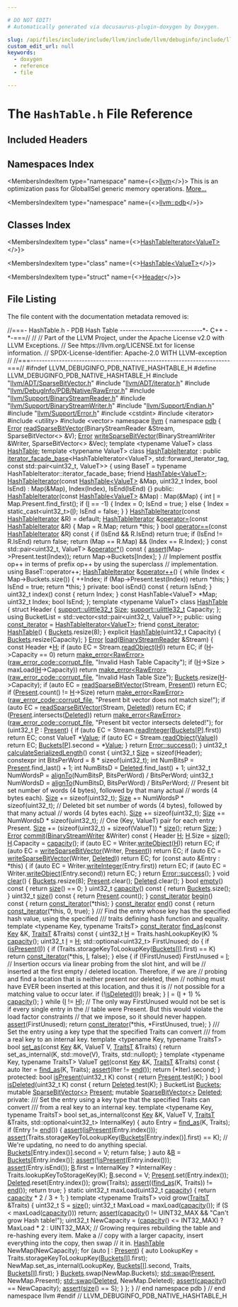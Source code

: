 ```yaml
---

# DO NOT EDIT!
# Automatically generated via docusaurus-plugin-doxygen by Doxygen.

slug: /api/files/include/include/llvm/include/llvm/debuginfo/include/llvm/debuginfo/pdb/include/llvm/debuginfo/pdb/native/hashtable-h
custom_edit_url: null
keywords:
  - doxygen
  - reference
  - file

---
```





# The `HashTable.h` File Reference

<DoxygenPage pluginConfig={pluginConfig}>



## Included Headers

<IncludesList>
<IncludesListItem
  filePath="llvm/ADT/SparseBitVector.h"
  permalink="/docs/api/files/include/include/llvm/include/llvm/adt/sparsebitvector-h"
  isLocal="true" />
<IncludesListItem
  filePath="llvm/ADT/iterator.h"
  permalink="/docs/api/files/include/include/llvm/include/llvm/adt/iterator-h"
  isLocal="true" />
<IncludesListItem
  filePath="llvm/DebugInfo/PDB/Native/RawError.h"
  permalink="/docs/api/files/include/include/llvm/include/llvm/debuginfo/include/llvm/debuginfo/pdb/include/llvm/debuginfo/pdb/native/rawerror-h"
  isLocal="true" />
<IncludesListItem
  filePath="llvm/Support/BinaryStreamReader.h"
  permalink="/docs/api/files/include/include/llvm/include/llvm/support/binarystreamreader-h"
  isLocal="true" />
<IncludesListItem
  filePath="llvm/Support/BinaryStreamWriter.h"
  permalink="/docs/api/files/include/include/llvm/include/llvm/support/binarystreamwriter-h"
  isLocal="true" />
<IncludesListItem
  filePath="llvm/Support/Endian.h"
  permalink="/docs/api/files/include/include/llvm/include/llvm/support/endian-h"
  isLocal="true" />
<IncludesListItem
  filePath="llvm/Support/Error.h"
  permalink="/docs/api/files/include/include/llvm/include/llvm/support/error-h"
  isLocal="true" />
<IncludesListItem
  filePath="cstdint"
  permalink=""
  isLocal="false" />
<IncludesListItem
  filePath="iterator"
  permalink=""
  isLocal="false" />
<IncludesListItem
  filePath="utility"
  permalink=""
  isLocal="false" />
<IncludesListItem
  filePath="vector"
  permalink=""
  isLocal="false" />
</IncludesList>

## Namespaces Index

<MembersIndex>

<MembersIndexItem
  type="namespace"
  name={<><a href="/docs/api/namespaces/llvm">llvm</a></>}>
This is an optimization pass for GlobalISel generic memory operations. <a href="/docs/api/namespaces/llvm/#details">More...</a>
</MembersIndexItem>

<MembersIndexItem
  type="namespace"
  name={<><a href="/docs/api/namespaces/llvm/pdb">llvm::pdb</a></>}>
</MembersIndexItem>

</MembersIndex>

## Classes Index

<MembersIndex>

<MembersIndexItem
  type="class"
  name={<><a href="/docs/api/classes/llvm/pdb/hashtableiterator">HashTableIterator&lt;ValueT&gt;</a></>}>
</MembersIndexItem>

<MembersIndexItem
  type="class"
  name={<><a href="/docs/api/classes/llvm/pdb/hashtable">HashTable&lt;ValueT&gt;</a></>}>
</MembersIndexItem>

<MembersIndexItem
  type="struct"
  name={<><a href="/docs/api/structs/llvm/pdb/hashtable/header">Header</a></>}>
</MembersIndexItem>

</MembersIndex>


## File Listing

The file content with the documentation metadata removed is:

<ProgramListing>

<Link id="l00001" /><CodeLine lineNumber="1"><Highlight kind="comment">//===- HashTable.h - PDB Hash Table -----------------------------&#42;- C++ -&#42;-===//</Highlight><Highlight kind="normal"></Highlight></CodeLine>
<Link id="l00002" /><CodeLine lineNumber="2"><Highlight kind="normal"></Highlight><Highlight kind="comment">//</Highlight><Highlight kind="normal"></Highlight></CodeLine>
<Link id="l00003" /><CodeLine lineNumber="3"><Highlight kind="normal"></Highlight><Highlight kind="comment">// Part of the LLVM Project, under the Apache License v2.0 with LLVM Exceptions.</Highlight><Highlight kind="normal"></Highlight></CodeLine>
<Link id="l00004" /><CodeLine lineNumber="4"><Highlight kind="normal"></Highlight><Highlight kind="comment">// See https://llvm.org/LICENSE.txt for license information.</Highlight><Highlight kind="normal"></Highlight></CodeLine>
<Link id="l00005" /><CodeLine lineNumber="5"><Highlight kind="normal"></Highlight><Highlight kind="comment">// SPDX-License-Identifier: Apache-2.0 WITH LLVM-exception</Highlight><Highlight kind="normal"></Highlight></CodeLine>
<Link id="l00006" /><CodeLine lineNumber="6"><Highlight kind="normal"></Highlight><Highlight kind="comment">//</Highlight><Highlight kind="normal"></Highlight></CodeLine>
<Link id="l00007" /><CodeLine lineNumber="7"><Highlight kind="normal"></Highlight><Highlight kind="comment">//===----------------------------------------------------------------------===//</Highlight><Highlight kind="normal"></Highlight></CodeLine>
<Link id="l00008" /><CodeLine lineNumber="8"><Highlight kind="normal"></Highlight></CodeLine>
<Link id="l00009" /><CodeLine lineNumber="9"><Highlight kind="normal"></Highlight><Highlight kind="preprocessor">#ifndef LLVM&#95;DEBUGINFO&#95;PDB&#95;NATIVE&#95;HASHTABLE&#95;H</Highlight><Highlight kind="normal"></Highlight></CodeLine>
<Link id="l00010" /><CodeLine lineNumber="10"><Highlight kind="normal"></Highlight><Highlight kind="preprocessor">#define LLVM&#95;DEBUGINFO&#95;PDB&#95;NATIVE&#95;HASHTABLE&#95;H</Highlight><Highlight kind="normal"></Highlight></CodeLine>
<Link id="l00011" /><CodeLine lineNumber="11"><Highlight kind="normal"></Highlight></CodeLine>
<Link id="l00012" /><CodeLine lineNumber="12"><Highlight kind="normal"></Highlight><Highlight kind="preprocessor">#include &quot;<a href="/docs/api/files/include/include/llvm/include/llvm/adt/sparsebitvector-h">llvm/ADT/SparseBitVector.h</a>&quot;</Highlight><Highlight kind="normal"></Highlight></CodeLine>
<Link id="l00013" /><CodeLine lineNumber="13"><Highlight kind="normal"></Highlight><Highlight kind="preprocessor">#include &quot;<a href="/docs/api/files/include/include/llvm/include/llvm/adt/iterator-h">llvm/ADT/iterator.h</a>&quot;</Highlight><Highlight kind="normal"></Highlight></CodeLine>
<Link id="l00014" /><CodeLine lineNumber="14"><Highlight kind="normal"></Highlight><Highlight kind="preprocessor">#include &quot;<a href="/docs/api/files/include/include/llvm/include/llvm/debuginfo/include/llvm/debuginfo/pdb/include/llvm/debuginfo/pdb/native/rawerror-h">llvm/DebugInfo/PDB/Native/RawError.h</a>&quot;</Highlight><Highlight kind="normal"></Highlight></CodeLine>
<Link id="l00015" /><CodeLine lineNumber="15"><Highlight kind="normal"></Highlight><Highlight kind="preprocessor">#include &quot;<a href="/docs/api/files/include/include/llvm/include/llvm/support/binarystreamreader-h">llvm/Support/BinaryStreamReader.h</a>&quot;</Highlight><Highlight kind="normal"></Highlight></CodeLine>
<Link id="l00016" /><CodeLine lineNumber="16"><Highlight kind="normal"></Highlight><Highlight kind="preprocessor">#include &quot;<a href="/docs/api/files/include/include/llvm/include/llvm/support/binarystreamwriter-h">llvm/Support/BinaryStreamWriter.h</a>&quot;</Highlight><Highlight kind="normal"></Highlight></CodeLine>
<Link id="l00017" /><CodeLine lineNumber="17"><Highlight kind="normal"></Highlight><Highlight kind="preprocessor">#include &quot;<a href="/docs/api/files/include/include/llvm/include/llvm/support/endian-h">llvm/Support/Endian.h</a>&quot;</Highlight><Highlight kind="normal"></Highlight></CodeLine>
<Link id="l00018" /><CodeLine lineNumber="18"><Highlight kind="normal"></Highlight><Highlight kind="preprocessor">#include &quot;<a href="/docs/api/files/include/include/llvm/include/llvm/support/error-h">llvm/Support/Error.h</a>&quot;</Highlight><Highlight kind="normal"></Highlight></CodeLine>
<Link id="l00019" /><CodeLine lineNumber="19"><Highlight kind="normal"></Highlight><Highlight kind="preprocessor">#include &lt;cstdint&gt;</Highlight><Highlight kind="normal"></Highlight></CodeLine>
<Link id="l00020" /><CodeLine lineNumber="20"><Highlight kind="normal"></Highlight><Highlight kind="preprocessor">#include &lt;iterator&gt;</Highlight><Highlight kind="normal"></Highlight></CodeLine>
<Link id="l00021" /><CodeLine lineNumber="21"><Highlight kind="normal"></Highlight><Highlight kind="preprocessor">#include &lt;utility&gt;</Highlight><Highlight kind="normal"></Highlight></CodeLine>
<Link id="l00022" /><CodeLine lineNumber="22"><Highlight kind="normal"></Highlight><Highlight kind="preprocessor">#include &lt;vector&gt;</Highlight><Highlight kind="normal"></Highlight></CodeLine>
<Link id="l00023" /><CodeLine lineNumber="23"><Highlight kind="normal"></Highlight></CodeLine>
<Link id="l00024" /><CodeLine lineNumber="24"><Highlight kind="normal"></Highlight><Highlight kind="keyword">namespace </Highlight><Highlight kind="normal"><a href="/docs/api/namespaces/llvm">llvm</a> &#123;</Highlight></CodeLine>
<Link id="l00025" /><CodeLine lineNumber="25"><Highlight kind="normal"></Highlight></CodeLine>
<Link id="l00026" /><CodeLine lineNumber="26"><Highlight kind="normal"></Highlight><Highlight kind="keyword">namespace </Highlight><Highlight kind="normal"><a href="/docs/api/namespaces/llvm/pdb">pdb</a> &#123;</Highlight></CodeLine>
<Link id="l00027" /><CodeLine lineNumber="27"><Highlight kind="normal"></Highlight></CodeLine>
<Link id="l00028" /><CodeLine lineNumber="28"><Highlight kind="normal"><a href="/docs/api/namespaces/llvm/#ac226f3d2b9ca090171a8e0a8cb92c343a902b0d55fddef6f8d651fe1035b7d4bd">Error</a> <a href="/docs/api/namespaces/llvm/pdb/#abb261b1e80159e16ee57e79ed2d77494">readSparseBitVector</a>(BinaryStreamReader &amp;Stream, SparseBitVector&lt;&gt; &amp;V);</Highlight></CodeLine>
<Link id="l00029" /><CodeLine lineNumber="29"><Highlight kind="normal"><a href="/docs/api/namespaces/llvm/#ac226f3d2b9ca090171a8e0a8cb92c343a902b0d55fddef6f8d651fe1035b7d4bd">Error</a> <a href="/docs/api/namespaces/llvm/pdb/#ae05f3870c8f629c981951b96ccbee160">writeSparseBitVector</a>(BinaryStreamWriter &amp;Writer, SparseBitVector&lt;&gt; &amp;Vec);</Highlight></CodeLine>
<Link id="l00030" /><CodeLine lineNumber="30"><Highlight kind="normal"></Highlight></CodeLine>
<Link id="l00031" /><CodeLine lineNumber="31"><Highlight kind="normal"></Highlight><Highlight kind="keyword">template</Highlight><Highlight kind="normal"> &lt;</Highlight><Highlight kind="keyword">typename</Highlight><Highlight kind="normal"> ValueT&gt; </Highlight><Highlight kind="keyword">class </Highlight><Highlight kind="normal"><a href="/docs/api/classes/llvm/pdb/hashtable">HashTable</a>;</Highlight></CodeLine>
<Link id="l00032" /><CodeLine lineNumber="32"><Highlight kind="normal"></Highlight></CodeLine>
<Link id="l00033" /><CodeLine lineNumber="33"><Highlight kind="normal"></Highlight><Highlight kind="keyword">template</Highlight><Highlight kind="normal"> &lt;</Highlight><Highlight kind="keyword">typename</Highlight><Highlight kind="normal"> ValueT&gt;</Highlight></CodeLine>
<Link id="l00034" /><CodeLine lineNumber="34" lineLink="/docs/api/classes/llvm/pdb/hashtableiterator"><Highlight kind="normal"></Highlight><Highlight kind="keyword">class </Highlight><Highlight kind="normal"><a href="/docs/api/classes/llvm/pdb/hashtableiterator/#a8893151d8b1012d1745f7e12944848fa">HashTableIterator</a></Highlight></CodeLine>
<Link id="l00035" /><CodeLine lineNumber="35"><Highlight kind="normal">    : </Highlight><Highlight kind="keyword">public</Highlight><Highlight kind="normal"> <a href="/docs/api/classes/llvm/iterator-facade-base">iterator&#95;facade&#95;base</a>&lt;HashTableIterator&lt;ValueT&gt;,</Highlight></CodeLine>
<Link id="l00036" /><CodeLine lineNumber="36"><Highlight kind="normal">                                  std::forward&#95;iterator&#95;tag,</Highlight></CodeLine>
<Link id="l00037" /><CodeLine lineNumber="37"><Highlight kind="normal">                                  const std::pair&lt;uint32&#95;t, ValueT&gt;&gt; &#123;</Highlight></CodeLine>
<Link id="l00038" /><CodeLine lineNumber="38"><Highlight kind="normal">  </Highlight><Highlight kind="keyword">using </Highlight><Highlight kind="normal">BaseT = </Highlight><Highlight kind="keyword">typename</Highlight><Highlight kind="normal"> HashTableIterator::iterator&#95;facade&#95;base;</Highlight></CodeLine>
<Link id="l00039" /><CodeLine lineNumber="39"><Highlight kind="normal">  </Highlight><Highlight kind="keyword">friend</Highlight><Highlight kind="normal"> <a href="/docs/api/classes/llvm/pdb/hashtable">HashTable&lt;ValueT&gt;</a>;</Highlight></CodeLine>
<Link id="l00040" /><CodeLine lineNumber="40"><Highlight kind="normal"></Highlight></CodeLine>
<Link id="l00041" /><CodeLine lineNumber="41"><Highlight kind="normal">  <a href="/docs/api/classes/llvm/pdb/hashtableiterator/#a8893151d8b1012d1745f7e12944848fa">HashTableIterator</a>(</Highlight><Highlight kind="keyword">const</Highlight><Highlight kind="normal"> <a href="/docs/api/classes/llvm/pdb/hashtable">HashTable&lt;ValueT&gt;</a> &amp;Map, uint32&#95;t Index,</Highlight></CodeLine>
<Link id="l00042" /><CodeLine lineNumber="42"><Highlight kind="normal">                    </Highlight><Highlight kind="keywordtype">bool</Highlight><Highlight kind="normal"> IsEnd)</Highlight></CodeLine>
<Link id="l00043" /><CodeLine lineNumber="43"><Highlight kind="normal">      : Map(&amp;Map), Index(Index), IsEnd(IsEnd) &#123;&#125;</Highlight></CodeLine>
<Link id="l00044" /><CodeLine lineNumber="44"><Highlight kind="normal"></Highlight></CodeLine>
<Link id="l00045" /><CodeLine lineNumber="45"><Highlight kind="normal"></Highlight><Highlight kind="keyword">public</Highlight><Highlight kind="normal">:</Highlight></CodeLine>
<Link id="l00046" /><CodeLine lineNumber="46" lineLink="/docs/api/classes/llvm/pdb/hashtableiterator/#a8893151d8b1012d1745f7e12944848fa"><Highlight kind="normal">  <a href="/docs/api/classes/llvm/pdb/hashtableiterator/#a8893151d8b1012d1745f7e12944848fa">HashTableIterator</a>(</Highlight><Highlight kind="keyword">const</Highlight><Highlight kind="normal"> <a href="/docs/api/classes/llvm/pdb/hashtable">HashTable&lt;ValueT&gt;</a> &amp;Map) : Map(&amp;Map) &#123;</Highlight></CodeLine>
<Link id="l00047" /><CodeLine lineNumber="47"><Highlight kind="normal">    </Highlight><Highlight kind="keywordtype">int</Highlight><Highlight kind="normal"> <a href="/docs/api/files/lib/lib/support/md5-cpp/#ac0eafdc9ee161b71e7af98af736952fd">I</a> = Map.Present.find&#95;first();</Highlight></CodeLine>
<Link id="l00048" /><CodeLine lineNumber="48"><Highlight kind="normal">    </Highlight><Highlight kind="keywordflow">if</Highlight><Highlight kind="normal"> (<a href="/docs/api/files/lib/lib/support/md5-cpp/#ac0eafdc9ee161b71e7af98af736952fd">I</a> == -1) &#123;</Highlight></CodeLine>
<Link id="l00049" /><CodeLine lineNumber="49"><Highlight kind="normal">      Index = 0;</Highlight></CodeLine>
<Link id="l00050" /><CodeLine lineNumber="50"><Highlight kind="normal">      IsEnd = </Highlight><Highlight kind="keyword">true</Highlight><Highlight kind="normal">;</Highlight></CodeLine>
<Link id="l00051" /><CodeLine lineNumber="51"><Highlight kind="normal">    &#125; </Highlight><Highlight kind="keywordflow">else</Highlight><Highlight kind="normal"> &#123;</Highlight></CodeLine>
<Link id="l00052" /><CodeLine lineNumber="52"><Highlight kind="normal">      Index = </Highlight><Highlight kind="keyword">static&#95;cast&lt;</Highlight><Highlight kind="normal">uint32&#95;t</Highlight><Highlight kind="keyword">&gt;</Highlight><Highlight kind="normal">(<a href="/docs/api/files/lib/lib/support/md5-cpp/#ac0eafdc9ee161b71e7af98af736952fd">I</a>);</Highlight></CodeLine>
<Link id="l00053" /><CodeLine lineNumber="53"><Highlight kind="normal">      IsEnd = </Highlight><Highlight kind="keyword">false</Highlight><Highlight kind="normal">;</Highlight></CodeLine>
<Link id="l00054" /><CodeLine lineNumber="54"><Highlight kind="normal">    &#125;</Highlight></CodeLine>
<Link id="l00055" /><CodeLine lineNumber="55"><Highlight kind="normal">  &#125;</Highlight></CodeLine>
<Link id="l00056" /><CodeLine lineNumber="56"><Highlight kind="normal"></Highlight></CodeLine>
<Link id="l00057" /><CodeLine lineNumber="57" lineLink="/docs/api/classes/llvm/pdb/hashtableiterator/#ad174abbb113cc94b58ce2ab097feb87e"><Highlight kind="normal">  <a href="/docs/api/classes/llvm/pdb/hashtableiterator/#ad174abbb113cc94b58ce2ab097feb87e">HashTableIterator</a>(</Highlight><Highlight kind="keyword">const</Highlight><Highlight kind="normal"> <a href="/docs/api/classes/llvm/pdb/hashtableiterator/#a8893151d8b1012d1745f7e12944848fa">HashTableIterator</a> &amp;R) = </Highlight><Highlight kind="keywordflow">default</Highlight><Highlight kind="normal">;</Highlight></CodeLine>
<Link id="l00058" /><CodeLine lineNumber="58" lineLink="/docs/api/classes/llvm/pdb/hashtableiterator/#ab10ec3bb3111ac4ae12bd9c8a856d964"><Highlight kind="normal">  <a href="/docs/api/classes/llvm/pdb/hashtableiterator/#a8893151d8b1012d1745f7e12944848fa">HashTableIterator</a> &amp;<a href="/docs/api/classes/llvm/pdb/hashtableiterator/#ab10ec3bb3111ac4ae12bd9c8a856d964">operator=</a>(</Highlight><Highlight kind="keyword">const</Highlight><Highlight kind="normal"> <a href="/docs/api/classes/llvm/pdb/hashtableiterator/#a8893151d8b1012d1745f7e12944848fa">HashTableIterator</a> &amp;R) &#123;</Highlight></CodeLine>
<Link id="l00059" /><CodeLine lineNumber="59"><Highlight kind="normal">    Map = R.Map;</Highlight></CodeLine>
<Link id="l00060" /><CodeLine lineNumber="60"><Highlight kind="normal">    </Highlight><Highlight kind="keywordflow">return</Highlight><Highlight kind="normal"> &#42;</Highlight><Highlight kind="keyword">this</Highlight><Highlight kind="normal">;</Highlight></CodeLine>
<Link id="l00061" /><CodeLine lineNumber="61"><Highlight kind="normal">  &#125;</Highlight></CodeLine>
<Link id="l00062" /><CodeLine lineNumber="62" lineLink="/docs/api/classes/llvm/pdb/hashtableiterator/#a1e990526337f438eb04cb427342569f2"><Highlight kind="normal">  </Highlight><Highlight kind="keywordtype">bool</Highlight><Highlight kind="normal"> <a href="/docs/api/classes/llvm/pdb/hashtableiterator/#a1e990526337f438eb04cb427342569f2">operator==</a>(</Highlight><Highlight kind="keyword">const</Highlight><Highlight kind="normal"> <a href="/docs/api/classes/llvm/pdb/hashtableiterator/#a8893151d8b1012d1745f7e12944848fa">HashTableIterator</a> &amp;R)</Highlight><Highlight kind="keyword"> const </Highlight><Highlight kind="normal">&#123;</Highlight></CodeLine>
<Link id="l00063" /><CodeLine lineNumber="63"><Highlight kind="normal">    </Highlight><Highlight kind="keywordflow">if</Highlight><Highlight kind="normal"> (IsEnd &amp;&amp; R.IsEnd)</Highlight></CodeLine>
<Link id="l00064" /><CodeLine lineNumber="64"><Highlight kind="normal">      </Highlight><Highlight kind="keywordflow">return</Highlight><Highlight kind="normal"> </Highlight><Highlight kind="keyword">true</Highlight><Highlight kind="normal">;</Highlight></CodeLine>
<Link id="l00065" /><CodeLine lineNumber="65"><Highlight kind="normal">    </Highlight><Highlight kind="keywordflow">if</Highlight><Highlight kind="normal"> (IsEnd != R.IsEnd)</Highlight></CodeLine>
<Link id="l00066" /><CodeLine lineNumber="66"><Highlight kind="normal">      </Highlight><Highlight kind="keywordflow">return</Highlight><Highlight kind="normal"> </Highlight><Highlight kind="keyword">false</Highlight><Highlight kind="normal">;</Highlight></CodeLine>
<Link id="l00067" /><CodeLine lineNumber="67"><Highlight kind="normal"></Highlight></CodeLine>
<Link id="l00068" /><CodeLine lineNumber="68"><Highlight kind="normal">    </Highlight><Highlight kind="keywordflow">return</Highlight><Highlight kind="normal"> (Map == R.Map) &amp;&amp; (Index == R.Index);</Highlight></CodeLine>
<Link id="l00069" /><CodeLine lineNumber="69"><Highlight kind="normal">  &#125;</Highlight></CodeLine>
<Link id="l00070" /><CodeLine lineNumber="70" lineLink="/docs/api/classes/llvm/pdb/hashtableiterator/#a8e2531029cc9ade122f6d32616621a9a"><Highlight kind="normal">  </Highlight><Highlight kind="keyword">const</Highlight><Highlight kind="normal"> std::pair&lt;uint32&#95;t, ValueT&gt; &amp;<a href="/docs/api/classes/llvm/pdb/hashtableiterator/#a8e2531029cc9ade122f6d32616621a9a">operator&#42;</a>()</Highlight><Highlight kind="keyword"> const </Highlight><Highlight kind="normal">&#123;</Highlight></CodeLine>
<Link id="l00071" /><CodeLine lineNumber="71"><Highlight kind="normal">    <a href="/docs/api/files/lib/lib/target/lib/target/amdgpu/silowercontrolflow-cpp/#a4868c5d81c5ccc98c47aeab6244346a0">assert</a>(Map-&gt;Present.test(Index));</Highlight></CodeLine>
<Link id="l00072" /><CodeLine lineNumber="72"><Highlight kind="normal">    </Highlight><Highlight kind="keywordflow">return</Highlight><Highlight kind="normal"> Map-&gt;Buckets&#91;Index&#93;;</Highlight></CodeLine>
<Link id="l00073" /><CodeLine lineNumber="73"><Highlight kind="normal">  &#125;</Highlight></CodeLine>
<Link id="l00074" /><CodeLine lineNumber="74"><Highlight kind="normal"></Highlight></CodeLine>
<Link id="l00075" /><CodeLine lineNumber="75"><Highlight kind="normal">  </Highlight><Highlight kind="comment">// Implement postfix op++ in terms of prefix op++ by using the superclass</Highlight><Highlight kind="normal"></Highlight></CodeLine>
<Link id="l00076" /><CodeLine lineNumber="76"><Highlight kind="normal">  </Highlight><Highlight kind="comment">// implementation.</Highlight><Highlight kind="normal"></Highlight></CodeLine>
<Link id="l00077" /><CodeLine lineNumber="77"><Highlight kind="normal">  </Highlight><Highlight kind="keyword">using </Highlight><Highlight kind="normal">BaseT::operator++;</Highlight></CodeLine>
<Link id="l00078" /><CodeLine lineNumber="78" lineLink="/docs/api/classes/llvm/pdb/hashtableiterator/#a149a2bb33ccefa51070fdfa37df3b614"><Highlight kind="normal">  <a href="/docs/api/classes/llvm/pdb/hashtableiterator/#a8893151d8b1012d1745f7e12944848fa">HashTableIterator</a> &amp;<a href="/docs/api/classes/llvm/pdb/hashtableiterator/#a149a2bb33ccefa51070fdfa37df3b614">operator++</a>() &#123;</Highlight></CodeLine>
<Link id="l00079" /><CodeLine lineNumber="79"><Highlight kind="normal">    </Highlight><Highlight kind="keywordflow">while</Highlight><Highlight kind="normal"> (Index &lt; Map-&gt;Buckets.size()) &#123;</Highlight></CodeLine>
<Link id="l00080" /><CodeLine lineNumber="80"><Highlight kind="normal">      ++Index;</Highlight></CodeLine>
<Link id="l00081" /><CodeLine lineNumber="81"><Highlight kind="normal">      </Highlight><Highlight kind="keywordflow">if</Highlight><Highlight kind="normal"> (Map-&gt;Present.test(Index))</Highlight></CodeLine>
<Link id="l00082" /><CodeLine lineNumber="82"><Highlight kind="normal">        </Highlight><Highlight kind="keywordflow">return</Highlight><Highlight kind="normal"> &#42;</Highlight><Highlight kind="keyword">this</Highlight><Highlight kind="normal">;</Highlight></CodeLine>
<Link id="l00083" /><CodeLine lineNumber="83"><Highlight kind="normal">    &#125;</Highlight></CodeLine>
<Link id="l00084" /><CodeLine lineNumber="84"><Highlight kind="normal"></Highlight></CodeLine>
<Link id="l00085" /><CodeLine lineNumber="85"><Highlight kind="normal">    IsEnd = </Highlight><Highlight kind="keyword">true</Highlight><Highlight kind="normal">;</Highlight></CodeLine>
<Link id="l00086" /><CodeLine lineNumber="86"><Highlight kind="normal">    </Highlight><Highlight kind="keywordflow">return</Highlight><Highlight kind="normal"> &#42;</Highlight><Highlight kind="keyword">this</Highlight><Highlight kind="normal">;</Highlight></CodeLine>
<Link id="l00087" /><CodeLine lineNumber="87"><Highlight kind="normal">  &#125;</Highlight></CodeLine>
<Link id="l00088" /><CodeLine lineNumber="88"><Highlight kind="normal"></Highlight></CodeLine>
<Link id="l00089" /><CodeLine lineNumber="89"><Highlight kind="normal"></Highlight><Highlight kind="keyword">private</Highlight><Highlight kind="normal">:</Highlight></CodeLine>
<Link id="l00090" /><CodeLine lineNumber="90"><Highlight kind="normal">  </Highlight><Highlight kind="keywordtype">bool</Highlight><Highlight kind="normal"> isEnd()</Highlight><Highlight kind="keyword"> const </Highlight><Highlight kind="normal">&#123; </Highlight><Highlight kind="keywordflow">return</Highlight><Highlight kind="normal"> IsEnd; &#125;</Highlight></CodeLine>
<Link id="l00091" /><CodeLine lineNumber="91"><Highlight kind="normal">  uint32&#95;t index()</Highlight><Highlight kind="keyword"> const </Highlight><Highlight kind="normal">&#123; </Highlight><Highlight kind="keywordflow">return</Highlight><Highlight kind="normal"> Index; &#125;</Highlight></CodeLine>
<Link id="l00092" /><CodeLine lineNumber="92"><Highlight kind="normal"></Highlight></CodeLine>
<Link id="l00093" /><CodeLine lineNumber="93"><Highlight kind="normal">  </Highlight><Highlight kind="keyword">const</Highlight><Highlight kind="normal"> HashTable&lt;ValueT&gt; &#42;Map;</Highlight></CodeLine>
<Link id="l00094" /><CodeLine lineNumber="94"><Highlight kind="normal">  uint32&#95;t Index;</Highlight></CodeLine>
<Link id="l00095" /><CodeLine lineNumber="95"><Highlight kind="normal">  </Highlight><Highlight kind="keywordtype">bool</Highlight><Highlight kind="normal"> IsEnd;</Highlight></CodeLine>
<Link id="l00096" /><CodeLine lineNumber="96"><Highlight kind="normal">&#125;;</Highlight></CodeLine>
<Link id="l00097" /><CodeLine lineNumber="97"><Highlight kind="normal"></Highlight></CodeLine>
<Link id="l00098" /><CodeLine lineNumber="98"><Highlight kind="normal"></Highlight><Highlight kind="keyword">template</Highlight><Highlight kind="normal"> &lt;</Highlight><Highlight kind="keyword">typename</Highlight><Highlight kind="normal"> ValueT&gt;</Highlight></CodeLine>
<Link id="l00099" /><CodeLine lineNumber="99" lineLink="/docs/api/classes/llvm/pdb/hashtable"><Highlight kind="normal"></Highlight><Highlight kind="keyword">class </Highlight><Highlight kind="normal"><a href="/docs/api/classes/llvm/pdb/hashtable/#a7a0924a9371fe9aae70f23821fd040b9">HashTable</a> &#123;</Highlight></CodeLine>
<Link id="l00100" /><CodeLine lineNumber="100"><Highlight kind="normal">  </Highlight><Highlight kind="keyword">struct </Highlight><Highlight kind="normal">Header &#123;</Highlight></CodeLine>
<Link id="l00101" /><CodeLine lineNumber="101"><Highlight kind="normal">    <a href="/docs/api/namespaces/llvm/support/#a206b37274fa3e908017da357d12724d1">support::ulittle32&#95;t</a> <a href="/docs/api/files/lib/lib/analysis/inlineorder-cpp/#a7ee6f0cb51c3b9056199e9a0001fe8c3a6f6cb72d544962fa333e2e34ce64f719">Size</a>;</Highlight></CodeLine>
<Link id="l00102" /><CodeLine lineNumber="102"><Highlight kind="normal">    <a href="/docs/api/namespaces/llvm/support/#a206b37274fa3e908017da357d12724d1">support::ulittle32&#95;t</a> Capacity;</Highlight></CodeLine>
<Link id="l00103" /><CodeLine lineNumber="103"><Highlight kind="normal">  &#125;;</Highlight></CodeLine>
<Link id="l00104" /><CodeLine lineNumber="104"><Highlight kind="normal"></Highlight></CodeLine>
<Link id="l00105" /><CodeLine lineNumber="105"><Highlight kind="normal">  </Highlight><Highlight kind="keyword">using </Highlight><Highlight kind="normal">BucketList = std::vector&lt;std::pair&lt;uint32&#95;t, ValueT&gt;&gt;;</Highlight></CodeLine>
<Link id="l00106" /><CodeLine lineNumber="106"><Highlight kind="normal"></Highlight></CodeLine>
<Link id="l00107" /><CodeLine lineNumber="107"><Highlight kind="normal"></Highlight><Highlight kind="keyword">public</Highlight><Highlight kind="normal">:</Highlight></CodeLine>
<Link id="l00108" /><CodeLine lineNumber="108" lineLink="/docs/api/classes/llvm/pdb/hashtable/#a392dbc16adc638b871a410be50dc0305"><Highlight kind="normal">  </Highlight><Highlight kind="keyword">using </Highlight><Highlight kind="normal"><a href="/docs/api/classes/llvm/pdb/hashtable/#a392dbc16adc638b871a410be50dc0305">const&#95;iterator</a> = <a href="/docs/api/classes/llvm/pdb/hashtableiterator">HashTableIterator&lt;ValueT&gt;</a>;</Highlight></CodeLine>
<Link id="l00109" /><CodeLine lineNumber="109" lineLink="/docs/api/classes/llvm/pdb/hashtable/#a4d9e2ba93547578a59761041472cf7f3"><Highlight kind="normal">  </Highlight><Highlight kind="keyword">friend</Highlight><Highlight kind="normal"> <a href="/docs/api/classes/llvm/pdb/hashtable/#a4d9e2ba93547578a59761041472cf7f3">const&#95;iterator</a>;</Highlight></CodeLine>
<Link id="l00110" /><CodeLine lineNumber="110"><Highlight kind="normal"></Highlight></CodeLine>
<Link id="l00111" /><CodeLine lineNumber="111" lineLink="/docs/api/classes/llvm/pdb/hashtable/#a7a0924a9371fe9aae70f23821fd040b9"><Highlight kind="normal">  <a href="/docs/api/classes/llvm/pdb/hashtable/#a7a0924a9371fe9aae70f23821fd040b9">HashTable</a>() &#123; <a href="/docs/api/classes/llvm/pdb/hashtable/#a464b799e1798262b746964391bc9a694">Buckets</a>.resize(8); &#125;</Highlight></CodeLine>
<Link id="l00112" /><CodeLine lineNumber="112" lineLink="/docs/api/classes/llvm/pdb/hashtable/#af0c1d7a27fa775e76b001cacc5b883d8"><Highlight kind="normal">  </Highlight><Highlight kind="keyword">explicit</Highlight><Highlight kind="normal"> <a href="/docs/api/classes/llvm/pdb/hashtable/#af0c1d7a27fa775e76b001cacc5b883d8">HashTable</a>(uint32&#95;t Capacity) &#123;</Highlight></CodeLine>
<Link id="l00113" /><CodeLine lineNumber="113"><Highlight kind="normal">    <a href="/docs/api/classes/llvm/pdb/hashtable/#a464b799e1798262b746964391bc9a694">Buckets</a>.resize(Capacity);</Highlight></CodeLine>
<Link id="l00114" /><CodeLine lineNumber="114"><Highlight kind="normal">  &#125;</Highlight></CodeLine>
<Link id="l00115" /><CodeLine lineNumber="115"><Highlight kind="normal"></Highlight></CodeLine>
<Link id="l00116" /><CodeLine lineNumber="116" lineLink="/docs/api/classes/llvm/pdb/hashtable/#a0d7b4512480e721249639c7fa64636ce"><Highlight kind="normal">  <a href="/docs/api/classes/llvm/error">Error</a> <a href="/docs/api/classes/llvm/pdb/hashtable/#a0d7b4512480e721249639c7fa64636ce">load</a>(<a href="/docs/api/classes/llvm/binarystreamreader">BinaryStreamReader</a> &amp;Stream) &#123;</Highlight></CodeLine>
<Link id="l00117" /><CodeLine lineNumber="117"><Highlight kind="normal">    </Highlight><Highlight kind="keyword">const</Highlight><Highlight kind="normal"> Header &#42;<a href="/docs/api/files/lib/lib/support/md5-cpp/#ae42219072d798876e6b08e6b78614ff6">H</a>;</Highlight></CodeLine>
<Link id="l00118" /><CodeLine lineNumber="118"><Highlight kind="normal">    </Highlight><Highlight kind="keywordflow">if</Highlight><Highlight kind="normal"> (</Highlight><Highlight kind="keyword">auto</Highlight><Highlight kind="normal"> EC = Stream.<a href="/docs/api/classes/llvm/binarystreamreader/#a07e25e055f92f545f94821c4a3cbded8">readObject</a>(<a href="/docs/api/files/lib/lib/support/md5-cpp/#ae42219072d798876e6b08e6b78614ff6">H</a>))</Highlight></CodeLine>
<Link id="l00119" /><CodeLine lineNumber="119"><Highlight kind="normal">      </Highlight><Highlight kind="keywordflow">return</Highlight><Highlight kind="normal"> EC;</Highlight></CodeLine>
<Link id="l00120" /><CodeLine lineNumber="120"><Highlight kind="normal">    </Highlight><Highlight kind="keywordflow">if</Highlight><Highlight kind="normal"> (<a href="/docs/api/files/lib/lib/support/md5-cpp/#ae42219072d798876e6b08e6b78614ff6">H</a>-&gt;Capacity == 0)</Highlight></CodeLine>
<Link id="l00121" /><CodeLine lineNumber="121"><Highlight kind="normal">      </Highlight><Highlight kind="keywordflow">return</Highlight><Highlight kind="normal"> <a href="/docs/api/namespaces/llvm/#a9999bd897fc8a1648bd69b36fee2d357">make&#95;error&lt;RawError&gt;</a>(<a href="/docs/api/namespaces/llvm/pdb/#a573bcbbea76b4d72b33de1e392cc14aea8c4fdeb9f0256322a364cd1347a6ffd6">raw&#95;error&#95;code::corrupt&#95;file</a>,</Highlight></CodeLine>
<Link id="l00122" /><CodeLine lineNumber="122"><Highlight kind="normal">                                  </Highlight><Highlight kind="stringliteral">&quot;Invalid Hash Table Capacity&quot;</Highlight><Highlight kind="normal">);</Highlight></CodeLine>
<Link id="l00123" /><CodeLine lineNumber="123"><Highlight kind="normal">    </Highlight><Highlight kind="keywordflow">if</Highlight><Highlight kind="normal"> (<a href="/docs/api/files/lib/lib/support/md5-cpp/#ae42219072d798876e6b08e6b78614ff6">H</a>-&gt;Size &gt; maxLoad(<a href="/docs/api/files/lib/lib/support/md5-cpp/#ae42219072d798876e6b08e6b78614ff6">H</a>-&gt;Capacity))</Highlight></CodeLine>
<Link id="l00124" /><CodeLine lineNumber="124"><Highlight kind="normal">      </Highlight><Highlight kind="keywordflow">return</Highlight><Highlight kind="normal"> <a href="/docs/api/namespaces/llvm/#a9999bd897fc8a1648bd69b36fee2d357">make&#95;error&lt;RawError&gt;</a>(<a href="/docs/api/namespaces/llvm/pdb/#a573bcbbea76b4d72b33de1e392cc14aea8c4fdeb9f0256322a364cd1347a6ffd6">raw&#95;error&#95;code::corrupt&#95;file</a>,</Highlight></CodeLine>
<Link id="l00125" /><CodeLine lineNumber="125"><Highlight kind="normal">                                  </Highlight><Highlight kind="stringliteral">&quot;Invalid Hash Table Size&quot;</Highlight><Highlight kind="normal">);</Highlight></CodeLine>
<Link id="l00126" /><CodeLine lineNumber="126"><Highlight kind="normal"></Highlight></CodeLine>
<Link id="l00127" /><CodeLine lineNumber="127"><Highlight kind="normal">    <a href="/docs/api/classes/llvm/pdb/hashtable/#a464b799e1798262b746964391bc9a694">Buckets</a>.resize(<a href="/docs/api/files/lib/lib/support/md5-cpp/#ae42219072d798876e6b08e6b78614ff6">H</a>-&gt;Capacity);</Highlight></CodeLine>
<Link id="l00128" /><CodeLine lineNumber="128"><Highlight kind="normal"></Highlight></CodeLine>
<Link id="l00129" /><CodeLine lineNumber="129"><Highlight kind="normal">    </Highlight><Highlight kind="keywordflow">if</Highlight><Highlight kind="normal"> (</Highlight><Highlight kind="keyword">auto</Highlight><Highlight kind="normal"> EC = <a href="/docs/api/namespaces/llvm/pdb/#abb261b1e80159e16ee57e79ed2d77494">readSparseBitVector</a>(Stream, <a href="/docs/api/classes/llvm/pdb/hashtable/#ab8dde68e2499e983f64b6e48ea64e9f3">Present</a>))</Highlight></CodeLine>
<Link id="l00130" /><CodeLine lineNumber="130"><Highlight kind="normal">      </Highlight><Highlight kind="keywordflow">return</Highlight><Highlight kind="normal"> EC;</Highlight></CodeLine>
<Link id="l00131" /><CodeLine lineNumber="131"><Highlight kind="normal">    </Highlight><Highlight kind="keywordflow">if</Highlight><Highlight kind="normal"> (<a href="/docs/api/classes/llvm/pdb/hashtable/#ab8dde68e2499e983f64b6e48ea64e9f3">Present</a>.count() != <a href="/docs/api/files/lib/lib/support/md5-cpp/#ae42219072d798876e6b08e6b78614ff6">H</a>-&gt;Size)</Highlight></CodeLine>
<Link id="l00132" /><CodeLine lineNumber="132"><Highlight kind="normal">      </Highlight><Highlight kind="keywordflow">return</Highlight><Highlight kind="normal"> <a href="/docs/api/namespaces/llvm/#a9999bd897fc8a1648bd69b36fee2d357">make&#95;error&lt;RawError&gt;</a>(<a href="/docs/api/namespaces/llvm/pdb/#a573bcbbea76b4d72b33de1e392cc14aea8c4fdeb9f0256322a364cd1347a6ffd6">raw&#95;error&#95;code::corrupt&#95;file</a>,</Highlight></CodeLine>
<Link id="l00133" /><CodeLine lineNumber="133"><Highlight kind="normal">                                  </Highlight><Highlight kind="stringliteral">&quot;Present bit vector does not match size!&quot;</Highlight><Highlight kind="normal">);</Highlight></CodeLine>
<Link id="l00134" /><CodeLine lineNumber="134"><Highlight kind="normal"></Highlight></CodeLine>
<Link id="l00135" /><CodeLine lineNumber="135"><Highlight kind="normal">    </Highlight><Highlight kind="keywordflow">if</Highlight><Highlight kind="normal"> (</Highlight><Highlight kind="keyword">auto</Highlight><Highlight kind="normal"> EC = <a href="/docs/api/namespaces/llvm/pdb/#abb261b1e80159e16ee57e79ed2d77494">readSparseBitVector</a>(Stream, <a href="/docs/api/classes/llvm/pdb/hashtable/#afa514340456093cf8b780289fe7c74e6">Deleted</a>))</Highlight></CodeLine>
<Link id="l00136" /><CodeLine lineNumber="136"><Highlight kind="normal">      </Highlight><Highlight kind="keywordflow">return</Highlight><Highlight kind="normal"> EC;</Highlight></CodeLine>
<Link id="l00137" /><CodeLine lineNumber="137"><Highlight kind="normal">    </Highlight><Highlight kind="keywordflow">if</Highlight><Highlight kind="normal"> (<a href="/docs/api/classes/llvm/pdb/hashtable/#ab8dde68e2499e983f64b6e48ea64e9f3">Present</a>.intersects(<a href="/docs/api/classes/llvm/pdb/hashtable/#afa514340456093cf8b780289fe7c74e6">Deleted</a>))</Highlight></CodeLine>
<Link id="l00138" /><CodeLine lineNumber="138"><Highlight kind="normal">      </Highlight><Highlight kind="keywordflow">return</Highlight><Highlight kind="normal"> <a href="/docs/api/namespaces/llvm/#a9999bd897fc8a1648bd69b36fee2d357">make&#95;error&lt;RawError&gt;</a>(<a href="/docs/api/namespaces/llvm/pdb/#a573bcbbea76b4d72b33de1e392cc14aea8c4fdeb9f0256322a364cd1347a6ffd6">raw&#95;error&#95;code::corrupt&#95;file</a>,</Highlight></CodeLine>
<Link id="l00139" /><CodeLine lineNumber="139"><Highlight kind="normal">                                  </Highlight><Highlight kind="stringliteral">&quot;Present bit vector intersects deleted!&quot;</Highlight><Highlight kind="normal">);</Highlight></CodeLine>
<Link id="l00140" /><CodeLine lineNumber="140"><Highlight kind="normal"></Highlight></CodeLine>
<Link id="l00141" /><CodeLine lineNumber="141"><Highlight kind="normal">    </Highlight><Highlight kind="keywordflow">for</Highlight><Highlight kind="normal"> (uint32&#95;t <a href="/docs/api/files/lib/lib/option/option-cpp/#a04665169063c8ca1f2ea96c27fc7c2b2">P</a> : <a href="/docs/api/classes/llvm/pdb/hashtable/#ab8dde68e2499e983f64b6e48ea64e9f3">Present</a>) &#123;</Highlight></CodeLine>
<Link id="l00142" /><CodeLine lineNumber="142"><Highlight kind="normal">      </Highlight><Highlight kind="keywordflow">if</Highlight><Highlight kind="normal"> (</Highlight><Highlight kind="keyword">auto</Highlight><Highlight kind="normal"> EC = Stream.<a href="/docs/api/classes/llvm/binarystreamreader/#a6bb348b0b716cb9d060ecaef7a49dcc6">readInteger</a>(<a href="/docs/api/classes/llvm/pdb/hashtable/#a464b799e1798262b746964391bc9a694">Buckets</a>&#91;<a href="/docs/api/files/lib/lib/option/option-cpp/#a04665169063c8ca1f2ea96c27fc7c2b2">P</a>&#93;.first))</Highlight></CodeLine>
<Link id="l00143" /><CodeLine lineNumber="143"><Highlight kind="normal">        </Highlight><Highlight kind="keywordflow">return</Highlight><Highlight kind="normal"> EC;</Highlight></CodeLine>
<Link id="l00144" /><CodeLine lineNumber="144"><Highlight kind="normal">      </Highlight><Highlight kind="keyword">const</Highlight><Highlight kind="normal"> ValueT &#42;<a href="/docs/api/classes/llvm/value">Value</a>;</Highlight></CodeLine>
<Link id="l00145" /><CodeLine lineNumber="145"><Highlight kind="normal">      </Highlight><Highlight kind="keywordflow">if</Highlight><Highlight kind="normal"> (</Highlight><Highlight kind="keyword">auto</Highlight><Highlight kind="normal"> EC = Stream.<a href="/docs/api/classes/llvm/binarystreamreader/#a07e25e055f92f545f94821c4a3cbded8">readObject</a>(<a href="/docs/api/classes/llvm/value">Value</a>))</Highlight></CodeLine>
<Link id="l00146" /><CodeLine lineNumber="146"><Highlight kind="normal">        </Highlight><Highlight kind="keywordflow">return</Highlight><Highlight kind="normal"> EC;</Highlight></CodeLine>
<Link id="l00147" /><CodeLine lineNumber="147"><Highlight kind="normal">      <a href="/docs/api/classes/llvm/pdb/hashtable/#a464b799e1798262b746964391bc9a694">Buckets</a>&#91;<a href="/docs/api/files/lib/lib/option/option-cpp/#a04665169063c8ca1f2ea96c27fc7c2b2">P</a>&#93;.second = &#42;<a href="/docs/api/classes/llvm/value">Value</a>;</Highlight></CodeLine>
<Link id="l00148" /><CodeLine lineNumber="148"><Highlight kind="normal">    &#125;</Highlight></CodeLine>
<Link id="l00149" /><CodeLine lineNumber="149"><Highlight kind="normal"></Highlight></CodeLine>
<Link id="l00150" /><CodeLine lineNumber="150"><Highlight kind="normal">    </Highlight><Highlight kind="keywordflow">return</Highlight><Highlight kind="normal"> <a href="/docs/api/classes/llvm/error/#a4dfd0813c3d0e0a30439b5a3e9196b59">Error::success</a>();</Highlight></CodeLine>
<Link id="l00151" /><CodeLine lineNumber="151"><Highlight kind="normal">  &#125;</Highlight></CodeLine>
<Link id="l00152" /><CodeLine lineNumber="152"><Highlight kind="normal"></Highlight></CodeLine>
<Link id="l00153" /><CodeLine lineNumber="153" lineLink="/docs/api/classes/llvm/pdb/hashtable/#ad2641279da78692f41fad96d52d3bed5"><Highlight kind="normal">  uint32&#95;t <a href="/docs/api/classes/llvm/pdb/hashtable/#ad2641279da78692f41fad96d52d3bed5">calculateSerializedLength</a>()</Highlight><Highlight kind="keyword"> const </Highlight><Highlight kind="normal">&#123;</Highlight></CodeLine>
<Link id="l00154" /><CodeLine lineNumber="154"><Highlight kind="normal">    uint32&#95;t <a href="/docs/api/files/lib/lib/analysis/inlineorder-cpp/#a7ee6f0cb51c3b9056199e9a0001fe8c3a6f6cb72d544962fa333e2e34ce64f719">Size</a> = </Highlight><Highlight kind="keyword">sizeof</Highlight><Highlight kind="normal">(Header);</Highlight></CodeLine>
<Link id="l00155" /><CodeLine lineNumber="155"><Highlight kind="normal"></Highlight></CodeLine>
<Link id="l00156" /><CodeLine lineNumber="156"><Highlight kind="normal">    </Highlight><Highlight kind="keyword">constexpr</Highlight><Highlight kind="normal"> </Highlight><Highlight kind="keywordtype">int</Highlight><Highlight kind="normal"> BitsPerWord = 8 &#42; </Highlight><Highlight kind="keyword">sizeof</Highlight><Highlight kind="normal">(uint32&#95;t);</Highlight></CodeLine>
<Link id="l00157" /><CodeLine lineNumber="157"><Highlight kind="normal"></Highlight></CodeLine>
<Link id="l00158" /><CodeLine lineNumber="158"><Highlight kind="normal">    </Highlight><Highlight kind="keywordtype">int</Highlight><Highlight kind="normal"> NumBitsP = <a href="/docs/api/classes/llvm/pdb/hashtable/#ab8dde68e2499e983f64b6e48ea64e9f3">Present</a>.find&#95;last() + 1;</Highlight></CodeLine>
<Link id="l00159" /><CodeLine lineNumber="159"><Highlight kind="normal">    </Highlight><Highlight kind="keywordtype">int</Highlight><Highlight kind="normal"> NumBitsD = <a href="/docs/api/classes/llvm/pdb/hashtable/#afa514340456093cf8b780289fe7c74e6">Deleted</a>.find&#95;last() + 1;</Highlight></CodeLine>
<Link id="l00160" /><CodeLine lineNumber="160"><Highlight kind="normal"></Highlight></CodeLine>
<Link id="l00161" /><CodeLine lineNumber="161"><Highlight kind="normal">    uint32&#95;t NumWordsP = <a href="/docs/api/namespaces/llvm/#ab102f0f12dd38aeea5906b1d80c792ff">alignTo</a>(NumBitsP, BitsPerWord) / BitsPerWord;</Highlight></CodeLine>
<Link id="l00162" /><CodeLine lineNumber="162"><Highlight kind="normal">    uint32&#95;t NumWordsD = <a href="/docs/api/namespaces/llvm/#ab102f0f12dd38aeea5906b1d80c792ff">alignTo</a>(NumBitsD, BitsPerWord) / BitsPerWord;</Highlight></CodeLine>
<Link id="l00163" /><CodeLine lineNumber="163"><Highlight kind="normal"></Highlight></CodeLine>
<Link id="l00164" /><CodeLine lineNumber="164"><Highlight kind="normal">    </Highlight><Highlight kind="comment">// Present bit set number of words (4 bytes), followed by that many actual</Highlight><Highlight kind="normal"></Highlight></CodeLine>
<Link id="l00165" /><CodeLine lineNumber="165"><Highlight kind="normal">    </Highlight><Highlight kind="comment">// words (4 bytes each).</Highlight><Highlight kind="normal"></Highlight></CodeLine>
<Link id="l00166" /><CodeLine lineNumber="166"><Highlight kind="normal">    <a href="/docs/api/files/lib/lib/analysis/inlineorder-cpp/#a7ee6f0cb51c3b9056199e9a0001fe8c3a6f6cb72d544962fa333e2e34ce64f719">Size</a> += </Highlight><Highlight kind="keyword">sizeof</Highlight><Highlight kind="normal">(uint32&#95;t);</Highlight></CodeLine>
<Link id="l00167" /><CodeLine lineNumber="167"><Highlight kind="normal">    <a href="/docs/api/files/lib/lib/analysis/inlineorder-cpp/#a7ee6f0cb51c3b9056199e9a0001fe8c3a6f6cb72d544962fa333e2e34ce64f719">Size</a> += NumWordsP &#42; </Highlight><Highlight kind="keyword">sizeof</Highlight><Highlight kind="normal">(uint32&#95;t);</Highlight></CodeLine>
<Link id="l00168" /><CodeLine lineNumber="168"><Highlight kind="normal"></Highlight></CodeLine>
<Link id="l00169" /><CodeLine lineNumber="169"><Highlight kind="normal">    </Highlight><Highlight kind="comment">// Deleted bit set number of words (4 bytes), followed by that many actual</Highlight><Highlight kind="normal"></Highlight></CodeLine>
<Link id="l00170" /><CodeLine lineNumber="170"><Highlight kind="normal">    </Highlight><Highlight kind="comment">// words (4 bytes each).</Highlight><Highlight kind="normal"></Highlight></CodeLine>
<Link id="l00171" /><CodeLine lineNumber="171"><Highlight kind="normal">    <a href="/docs/api/files/lib/lib/analysis/inlineorder-cpp/#a7ee6f0cb51c3b9056199e9a0001fe8c3a6f6cb72d544962fa333e2e34ce64f719">Size</a> += </Highlight><Highlight kind="keyword">sizeof</Highlight><Highlight kind="normal">(uint32&#95;t);</Highlight></CodeLine>
<Link id="l00172" /><CodeLine lineNumber="172"><Highlight kind="normal">    <a href="/docs/api/files/lib/lib/analysis/inlineorder-cpp/#a7ee6f0cb51c3b9056199e9a0001fe8c3a6f6cb72d544962fa333e2e34ce64f719">Size</a> += NumWordsD &#42; </Highlight><Highlight kind="keyword">sizeof</Highlight><Highlight kind="normal">(uint32&#95;t);</Highlight></CodeLine>
<Link id="l00173" /><CodeLine lineNumber="173"><Highlight kind="normal"></Highlight></CodeLine>
<Link id="l00174" /><CodeLine lineNumber="174"><Highlight kind="normal">    </Highlight><Highlight kind="comment">// One (Key, ValueT) pair for each entry Present.</Highlight><Highlight kind="normal"></Highlight></CodeLine>
<Link id="l00175" /><CodeLine lineNumber="175"><Highlight kind="normal">    <a href="/docs/api/files/lib/lib/analysis/inlineorder-cpp/#a7ee6f0cb51c3b9056199e9a0001fe8c3a6f6cb72d544962fa333e2e34ce64f719">Size</a> += (</Highlight><Highlight kind="keyword">sizeof</Highlight><Highlight kind="normal">(uint32&#95;t) + </Highlight><Highlight kind="keyword">sizeof</Highlight><Highlight kind="normal">(ValueT)) &#42; <a href="/docs/api/classes/llvm/pdb/hashtable/#a241964f43ca3f3210706ddaf0515caf9">size</a>();</Highlight></CodeLine>
<Link id="l00176" /><CodeLine lineNumber="176"><Highlight kind="normal"></Highlight></CodeLine>
<Link id="l00177" /><CodeLine lineNumber="177"><Highlight kind="normal">    </Highlight><Highlight kind="keywordflow">return</Highlight><Highlight kind="normal"> <a href="/docs/api/files/lib/lib/analysis/inlineorder-cpp/#a7ee6f0cb51c3b9056199e9a0001fe8c3a6f6cb72d544962fa333e2e34ce64f719">Size</a>;</Highlight></CodeLine>
<Link id="l00178" /><CodeLine lineNumber="178"><Highlight kind="normal">  &#125;</Highlight></CodeLine>
<Link id="l00179" /><CodeLine lineNumber="179"><Highlight kind="normal"></Highlight></CodeLine>
<Link id="l00180" /><CodeLine lineNumber="180" lineLink="/docs/api/classes/llvm/pdb/hashtable/#a27e264b6aad589dd9c5013ca05d2fd55"><Highlight kind="normal">  <a href="/docs/api/classes/llvm/error">Error</a> <a href="/docs/api/classes/llvm/pdb/hashtable/#a27e264b6aad589dd9c5013ca05d2fd55">commit</a>(<a href="/docs/api/classes/llvm/binarystreamwriter">BinaryStreamWriter</a> &amp;Writer)</Highlight><Highlight kind="keyword"> const </Highlight><Highlight kind="normal">&#123;</Highlight></CodeLine>
<Link id="l00181" /><CodeLine lineNumber="181"><Highlight kind="normal">    Header <a href="/docs/api/files/lib/lib/support/md5-cpp/#ae42219072d798876e6b08e6b78614ff6">H</a>;</Highlight></CodeLine>
<Link id="l00182" /><CodeLine lineNumber="182"><Highlight kind="normal">    <a href="/docs/api/files/lib/lib/support/md5-cpp/#ae42219072d798876e6b08e6b78614ff6">H</a>.Size = <a href="/docs/api/classes/llvm/pdb/hashtable/#a241964f43ca3f3210706ddaf0515caf9">size</a>();</Highlight></CodeLine>
<Link id="l00183" /><CodeLine lineNumber="183"><Highlight kind="normal">    <a href="/docs/api/files/lib/lib/support/md5-cpp/#ae42219072d798876e6b08e6b78614ff6">H</a>.Capacity = <a href="/docs/api/classes/llvm/pdb/hashtable/#a8533d14ac2783e4ad8164659058f8a8f">capacity</a>();</Highlight></CodeLine>
<Link id="l00184" /><CodeLine lineNumber="184"><Highlight kind="normal">    </Highlight><Highlight kind="keywordflow">if</Highlight><Highlight kind="normal"> (</Highlight><Highlight kind="keyword">auto</Highlight><Highlight kind="normal"> EC = Writer.<a href="/docs/api/classes/llvm/binarystreamwriter/#ae73ad246f9f1adc35f0ce49fc089b52a">writeObject</a>(<a href="/docs/api/files/lib/lib/support/md5-cpp/#ae42219072d798876e6b08e6b78614ff6">H</a>))</Highlight></CodeLine>
<Link id="l00185" /><CodeLine lineNumber="185"><Highlight kind="normal">      </Highlight><Highlight kind="keywordflow">return</Highlight><Highlight kind="normal"> EC;</Highlight></CodeLine>
<Link id="l00186" /><CodeLine lineNumber="186"><Highlight kind="normal"></Highlight></CodeLine>
<Link id="l00187" /><CodeLine lineNumber="187"><Highlight kind="normal">    </Highlight><Highlight kind="keywordflow">if</Highlight><Highlight kind="normal"> (</Highlight><Highlight kind="keyword">auto</Highlight><Highlight kind="normal"> EC = <a href="/docs/api/namespaces/llvm/pdb/#ae05f3870c8f629c981951b96ccbee160">writeSparseBitVector</a>(Writer, <a href="/docs/api/classes/llvm/pdb/hashtable/#ab8dde68e2499e983f64b6e48ea64e9f3">Present</a>))</Highlight></CodeLine>
<Link id="l00188" /><CodeLine lineNumber="188"><Highlight kind="normal">      </Highlight><Highlight kind="keywordflow">return</Highlight><Highlight kind="normal"> EC;</Highlight></CodeLine>
<Link id="l00189" /><CodeLine lineNumber="189"><Highlight kind="normal"></Highlight></CodeLine>
<Link id="l00190" /><CodeLine lineNumber="190"><Highlight kind="normal">    </Highlight><Highlight kind="keywordflow">if</Highlight><Highlight kind="normal"> (</Highlight><Highlight kind="keyword">auto</Highlight><Highlight kind="normal"> EC = <a href="/docs/api/namespaces/llvm/pdb/#ae05f3870c8f629c981951b96ccbee160">writeSparseBitVector</a>(Writer, <a href="/docs/api/classes/llvm/pdb/hashtable/#afa514340456093cf8b780289fe7c74e6">Deleted</a>))</Highlight></CodeLine>
<Link id="l00191" /><CodeLine lineNumber="191"><Highlight kind="normal">      </Highlight><Highlight kind="keywordflow">return</Highlight><Highlight kind="normal"> EC;</Highlight></CodeLine>
<Link id="l00192" /><CodeLine lineNumber="192"><Highlight kind="normal"></Highlight></CodeLine>
<Link id="l00193" /><CodeLine lineNumber="193"><Highlight kind="normal">    </Highlight><Highlight kind="keywordflow">for</Highlight><Highlight kind="normal"> (</Highlight><Highlight kind="keyword">const</Highlight><Highlight kind="normal"> </Highlight><Highlight kind="keyword">auto</Highlight><Highlight kind="normal"> &amp;Entry : &#42;</Highlight><Highlight kind="keyword">this</Highlight><Highlight kind="normal">) &#123;</Highlight></CodeLine>
<Link id="l00194" /><CodeLine lineNumber="194"><Highlight kind="normal">      </Highlight><Highlight kind="keywordflow">if</Highlight><Highlight kind="normal"> (</Highlight><Highlight kind="keyword">auto</Highlight><Highlight kind="normal"> EC = Writer.<a href="/docs/api/classes/llvm/binarystreamwriter/#a344647bc1c4a4b53334296eba145d408">writeInteger</a>(Entry.first))</Highlight></CodeLine>
<Link id="l00195" /><CodeLine lineNumber="195"><Highlight kind="normal">        </Highlight><Highlight kind="keywordflow">return</Highlight><Highlight kind="normal"> EC;</Highlight></CodeLine>
<Link id="l00196" /><CodeLine lineNumber="196"><Highlight kind="normal">      </Highlight><Highlight kind="keywordflow">if</Highlight><Highlight kind="normal"> (</Highlight><Highlight kind="keyword">auto</Highlight><Highlight kind="normal"> EC = Writer.<a href="/docs/api/classes/llvm/binarystreamwriter/#ae73ad246f9f1adc35f0ce49fc089b52a">writeObject</a>(Entry.second))</Highlight></CodeLine>
<Link id="l00197" /><CodeLine lineNumber="197"><Highlight kind="normal">        </Highlight><Highlight kind="keywordflow">return</Highlight><Highlight kind="normal"> EC;</Highlight></CodeLine>
<Link id="l00198" /><CodeLine lineNumber="198"><Highlight kind="normal">    &#125;</Highlight></CodeLine>
<Link id="l00199" /><CodeLine lineNumber="199"><Highlight kind="normal">    </Highlight><Highlight kind="keywordflow">return</Highlight><Highlight kind="normal"> <a href="/docs/api/classes/llvm/error/#a4dfd0813c3d0e0a30439b5a3e9196b59">Error::success</a>();</Highlight></CodeLine>
<Link id="l00200" /><CodeLine lineNumber="200"><Highlight kind="normal">  &#125;</Highlight></CodeLine>
<Link id="l00201" /><CodeLine lineNumber="201"><Highlight kind="normal"></Highlight></CodeLine>
<Link id="l00202" /><CodeLine lineNumber="202" lineLink="/docs/api/classes/llvm/pdb/hashtable/#a9530511f62188d670afc381b8e2a1cc7"><Highlight kind="normal">  </Highlight><Highlight kind="keywordtype">void</Highlight><Highlight kind="normal"> <a href="/docs/api/classes/llvm/pdb/hashtable/#a9530511f62188d670afc381b8e2a1cc7">clear</a>() &#123;</Highlight></CodeLine>
<Link id="l00203" /><CodeLine lineNumber="203"><Highlight kind="normal">    <a href="/docs/api/classes/llvm/pdb/hashtable/#a464b799e1798262b746964391bc9a694">Buckets</a>.resize(8);</Highlight></CodeLine>
<Link id="l00204" /><CodeLine lineNumber="204"><Highlight kind="normal">    <a href="/docs/api/classes/llvm/pdb/hashtable/#ab8dde68e2499e983f64b6e48ea64e9f3">Present</a>.clear();</Highlight></CodeLine>
<Link id="l00205" /><CodeLine lineNumber="205"><Highlight kind="normal">    <a href="/docs/api/classes/llvm/pdb/hashtable/#afa514340456093cf8b780289fe7c74e6">Deleted</a>.clear();</Highlight></CodeLine>
<Link id="l00206" /><CodeLine lineNumber="206"><Highlight kind="normal">  &#125;</Highlight></CodeLine>
<Link id="l00207" /><CodeLine lineNumber="207"><Highlight kind="normal"></Highlight></CodeLine>
<Link id="l00208" /><CodeLine lineNumber="208" lineLink="/docs/api/classes/llvm/pdb/hashtable/#a8f5939ef9a01a603e6de23a9bfbd3e43"><Highlight kind="normal">  </Highlight><Highlight kind="keywordtype">bool</Highlight><Highlight kind="normal"> <a href="/docs/api/classes/llvm/pdb/hashtable/#a8f5939ef9a01a603e6de23a9bfbd3e43">empty</a>()</Highlight><Highlight kind="keyword"> const </Highlight><Highlight kind="normal">&#123; </Highlight><Highlight kind="keywordflow">return</Highlight><Highlight kind="normal"> <a href="/docs/api/classes/llvm/pdb/hashtable/#a241964f43ca3f3210706ddaf0515caf9">size</a>() == 0; &#125;</Highlight></CodeLine>
<Link id="l00209" /><CodeLine lineNumber="209" lineLink="/docs/api/classes/llvm/pdb/hashtable/#a8533d14ac2783e4ad8164659058f8a8f"><Highlight kind="normal">  uint32&#95;t <a href="/docs/api/classes/llvm/pdb/hashtable/#a8533d14ac2783e4ad8164659058f8a8f">capacity</a>()</Highlight><Highlight kind="keyword"> const </Highlight><Highlight kind="normal">&#123; </Highlight><Highlight kind="keywordflow">return</Highlight><Highlight kind="normal"> <a href="/docs/api/classes/llvm/pdb/hashtable/#a464b799e1798262b746964391bc9a694">Buckets</a>.size(); &#125;</Highlight></CodeLine>
<Link id="l00210" /><CodeLine lineNumber="210" lineLink="/docs/api/classes/llvm/pdb/hashtable/#a241964f43ca3f3210706ddaf0515caf9"><Highlight kind="normal">  uint32&#95;t <a href="/docs/api/classes/llvm/pdb/hashtable/#a241964f43ca3f3210706ddaf0515caf9">size</a>()</Highlight><Highlight kind="keyword"> const </Highlight><Highlight kind="normal">&#123; </Highlight><Highlight kind="keywordflow">return</Highlight><Highlight kind="normal"> <a href="/docs/api/classes/llvm/pdb/hashtable/#ab8dde68e2499e983f64b6e48ea64e9f3">Present</a>.count(); &#125;</Highlight></CodeLine>
<Link id="l00211" /><CodeLine lineNumber="211"><Highlight kind="normal"></Highlight></CodeLine>
<Link id="l00212" /><CodeLine lineNumber="212" lineLink="/docs/api/classes/llvm/pdb/hashtable/#a5549724c67162c8a1e9c4179875689f8"><Highlight kind="normal">  <a href="/docs/api/classes/llvm/pdb/hashtable/#a4d9e2ba93547578a59761041472cf7f3">const&#95;iterator</a> <a href="/docs/api/classes/llvm/pdb/hashtable/#a5549724c67162c8a1e9c4179875689f8">begin</a>()</Highlight><Highlight kind="keyword"> const </Highlight><Highlight kind="normal">&#123; </Highlight><Highlight kind="keywordflow">return</Highlight><Highlight kind="normal"> <a href="/docs/api/classes/llvm/pdb/hashtable/#a392dbc16adc638b871a410be50dc0305">const&#95;iterator</a>(&#42;</Highlight><Highlight kind="keyword">this</Highlight><Highlight kind="normal">); &#125;</Highlight></CodeLine>
<Link id="l00213" /><CodeLine lineNumber="213" lineLink="/docs/api/classes/llvm/pdb/hashtable/#ac2a599c5572db3a40595ed86b211ba97"><Highlight kind="normal">  <a href="/docs/api/classes/llvm/pdb/hashtable/#a4d9e2ba93547578a59761041472cf7f3">const&#95;iterator</a> <a href="/docs/api/classes/llvm/pdb/hashtable/#ac2a599c5572db3a40595ed86b211ba97">end</a>()</Highlight><Highlight kind="keyword"> const </Highlight><Highlight kind="normal">&#123; </Highlight><Highlight kind="keywordflow">return</Highlight><Highlight kind="normal"> <a href="/docs/api/classes/llvm/pdb/hashtable/#a392dbc16adc638b871a410be50dc0305">const&#95;iterator</a>(&#42;</Highlight><Highlight kind="keyword">this</Highlight><Highlight kind="normal">, 0, </Highlight><Highlight kind="keyword">true</Highlight><Highlight kind="normal">); &#125;</Highlight></CodeLine>
<Link id="l00214" /><CodeLine lineNumber="214"><Highlight kind="normal"></Highlight><Highlight kind="comment"></Highlight></CodeLine>
<Link id="l00215" /><CodeLine lineNumber="215"><Highlight kind="comment">  /// Find the entry whose key has the specified hash value, using the specified</Highlight></CodeLine>
<Link id="l00216" /><CodeLine lineNumber="216"><Highlight kind="comment">  /// traits defining hash function and equality.</Highlight><Highlight kind="normal"></Highlight></CodeLine>
<Link id="l00217" /><CodeLine lineNumber="217"><Highlight kind="normal">  </Highlight><Highlight kind="keyword">template</Highlight><Highlight kind="normal"> &lt;</Highlight><Highlight kind="keyword">typename</Highlight><Highlight kind="normal"> Key, </Highlight><Highlight kind="keyword">typename</Highlight><Highlight kind="normal"> TraitsT&gt;</Highlight></CodeLine>
<Link id="l00218" /><CodeLine lineNumber="218" lineLink="/docs/api/classes/llvm/pdb/hashtable/#abcbb9cfe3d56fdde054c1f193f6eb5d0"><Highlight kind="normal">  <a href="/docs/api/classes/llvm/pdb/hashtable/#a4d9e2ba93547578a59761041472cf7f3">const&#95;iterator</a> <a href="/docs/api/classes/llvm/pdb/hashtable/#abcbb9cfe3d56fdde054c1f193f6eb5d0">find&#95;as</a>(</Highlight><Highlight kind="keyword">const</Highlight><Highlight kind="normal"> <a href="/docs/api/namespaces/llvm/#a98c6256d0644613c6b5b3e2ef06ef5ce">Key</a> &amp;K, <a href="/docs/api/classes/traitst">TraitsT</a> &amp;Traits)</Highlight><Highlight kind="keyword"> const </Highlight><Highlight kind="normal">&#123;</Highlight></CodeLine>
<Link id="l00219" /><CodeLine lineNumber="219"><Highlight kind="normal">    uint32&#95;t <a href="/docs/api/files/lib/lib/support/md5-cpp/#ae42219072d798876e6b08e6b78614ff6">H</a> = Traits.hashLookupKey(K) % <a href="/docs/api/classes/llvm/pdb/hashtable/#a8533d14ac2783e4ad8164659058f8a8f">capacity</a>();</Highlight></CodeLine>
<Link id="l00220" /><CodeLine lineNumber="220"><Highlight kind="normal">    uint32&#95;t <a href="/docs/api/files/lib/lib/support/md5-cpp/#ac0eafdc9ee161b71e7af98af736952fd">I</a> = <a href="/docs/api/files/lib/lib/support/md5-cpp/#ae42219072d798876e6b08e6b78614ff6">H</a>;</Highlight></CodeLine>
<Link id="l00221" /><CodeLine lineNumber="221"><Highlight kind="normal">    std::optional&lt;uint32&#95;t&gt; FirstUnused;</Highlight></CodeLine>
<Link id="l00222" /><CodeLine lineNumber="222"><Highlight kind="normal">    </Highlight><Highlight kind="keywordflow">do</Highlight><Highlight kind="normal"> &#123;</Highlight></CodeLine>
<Link id="l00223" /><CodeLine lineNumber="223"><Highlight kind="normal">      </Highlight><Highlight kind="keywordflow">if</Highlight><Highlight kind="normal"> (<a href="/docs/api/classes/llvm/pdb/hashtable/#ab5d474a3181aef2296b2732887ac6d4f">isPresent</a>(<a href="/docs/api/files/lib/lib/support/md5-cpp/#ac0eafdc9ee161b71e7af98af736952fd">I</a>)) &#123;</Highlight></CodeLine>
<Link id="l00224" /><CodeLine lineNumber="224"><Highlight kind="normal">        </Highlight><Highlight kind="keywordflow">if</Highlight><Highlight kind="normal"> (Traits.storageKeyToLookupKey(<a href="/docs/api/classes/llvm/pdb/hashtable/#a464b799e1798262b746964391bc9a694">Buckets</a>&#91;<a href="/docs/api/files/lib/lib/support/md5-cpp/#ac0eafdc9ee161b71e7af98af736952fd">I</a>&#93;.first) == K)</Highlight></CodeLine>
<Link id="l00225" /><CodeLine lineNumber="225"><Highlight kind="normal">          </Highlight><Highlight kind="keywordflow">return</Highlight><Highlight kind="normal"> <a href="/docs/api/classes/llvm/pdb/hashtable/#a392dbc16adc638b871a410be50dc0305">const&#95;iterator</a>(&#42;</Highlight><Highlight kind="keyword">this</Highlight><Highlight kind="normal">, <a href="/docs/api/files/lib/lib/support/md5-cpp/#ac0eafdc9ee161b71e7af98af736952fd">I</a>, </Highlight><Highlight kind="keyword">false</Highlight><Highlight kind="normal">);</Highlight></CodeLine>
<Link id="l00226" /><CodeLine lineNumber="226"><Highlight kind="normal">      &#125; </Highlight><Highlight kind="keywordflow">else</Highlight><Highlight kind="normal"> &#123;</Highlight></CodeLine>
<Link id="l00227" /><CodeLine lineNumber="227"><Highlight kind="normal">        </Highlight><Highlight kind="keywordflow">if</Highlight><Highlight kind="normal"> (!FirstUnused)</Highlight></CodeLine>
<Link id="l00228" /><CodeLine lineNumber="228"><Highlight kind="normal">          FirstUnused = <a href="/docs/api/files/lib/lib/support/md5-cpp/#ac0eafdc9ee161b71e7af98af736952fd">I</a>;</Highlight></CodeLine>
<Link id="l00229" /><CodeLine lineNumber="229"><Highlight kind="normal">        </Highlight><Highlight kind="comment">// Insertion occurs via linear probing from the slot hint, and will be</Highlight><Highlight kind="normal"></Highlight></CodeLine>
<Link id="l00230" /><CodeLine lineNumber="230"><Highlight kind="normal">        </Highlight><Highlight kind="comment">// inserted at the first empty / deleted location.  Therefore, if we are</Highlight><Highlight kind="normal"></Highlight></CodeLine>
<Link id="l00231" /><CodeLine lineNumber="231"><Highlight kind="normal">        </Highlight><Highlight kind="comment">// probing and find a location that is neither present nor deleted, then</Highlight><Highlight kind="normal"></Highlight></CodeLine>
<Link id="l00232" /><CodeLine lineNumber="232"><Highlight kind="normal">        </Highlight><Highlight kind="comment">// nothing must have EVER been inserted at this location, and thus it is</Highlight><Highlight kind="normal"></Highlight></CodeLine>
<Link id="l00233" /><CodeLine lineNumber="233"><Highlight kind="normal">        </Highlight><Highlight kind="comment">// not possible for a matching value to occur later.</Highlight><Highlight kind="normal"></Highlight></CodeLine>
<Link id="l00234" /><CodeLine lineNumber="234"><Highlight kind="normal">        </Highlight><Highlight kind="keywordflow">if</Highlight><Highlight kind="normal"> (!<a href="/docs/api/classes/llvm/pdb/hashtable/#a0eca6606668a0d169c762e3e78556743">isDeleted</a>(<a href="/docs/api/files/lib/lib/support/md5-cpp/#ac0eafdc9ee161b71e7af98af736952fd">I</a>))</Highlight></CodeLine>
<Link id="l00235" /><CodeLine lineNumber="235"><Highlight kind="normal">          </Highlight><Highlight kind="keywordflow">break</Highlight><Highlight kind="normal">;</Highlight></CodeLine>
<Link id="l00236" /><CodeLine lineNumber="236"><Highlight kind="normal">      &#125;</Highlight></CodeLine>
<Link id="l00237" /><CodeLine lineNumber="237"><Highlight kind="normal">      <a href="/docs/api/files/lib/lib/support/md5-cpp/#ac0eafdc9ee161b71e7af98af736952fd">I</a> = (<a href="/docs/api/files/lib/lib/support/md5-cpp/#ac0eafdc9ee161b71e7af98af736952fd">I</a> + 1) % <a href="/docs/api/classes/llvm/pdb/hashtable/#a8533d14ac2783e4ad8164659058f8a8f">capacity</a>();</Highlight></CodeLine>
<Link id="l00238" /><CodeLine lineNumber="238"><Highlight kind="normal">    &#125; </Highlight><Highlight kind="keywordflow">while</Highlight><Highlight kind="normal"> (<a href="/docs/api/files/lib/lib/support/md5-cpp/#ac0eafdc9ee161b71e7af98af736952fd">I</a> != <a href="/docs/api/files/lib/lib/support/md5-cpp/#ae42219072d798876e6b08e6b78614ff6">H</a>);</Highlight></CodeLine>
<Link id="l00239" /><CodeLine lineNumber="239"><Highlight kind="normal"></Highlight></CodeLine>
<Link id="l00240" /><CodeLine lineNumber="240"><Highlight kind="normal">    </Highlight><Highlight kind="comment">// The only way FirstUnused would not be set is if every single entry in the</Highlight><Highlight kind="normal"></Highlight></CodeLine>
<Link id="l00241" /><CodeLine lineNumber="241"><Highlight kind="normal">    </Highlight><Highlight kind="comment">// table were Present.  But this would violate the load factor constraints</Highlight><Highlight kind="normal"></Highlight></CodeLine>
<Link id="l00242" /><CodeLine lineNumber="242"><Highlight kind="normal">    </Highlight><Highlight kind="comment">// that we impose, so it should never happen.</Highlight><Highlight kind="normal"></Highlight></CodeLine>
<Link id="l00243" /><CodeLine lineNumber="243"><Highlight kind="normal">    <a href="/docs/api/files/lib/lib/target/lib/target/amdgpu/silowercontrolflow-cpp/#a4868c5d81c5ccc98c47aeab6244346a0">assert</a>(FirstUnused);</Highlight></CodeLine>
<Link id="l00244" /><CodeLine lineNumber="244"><Highlight kind="normal">    </Highlight><Highlight kind="keywordflow">return</Highlight><Highlight kind="normal"> <a href="/docs/api/classes/llvm/pdb/hashtable/#a392dbc16adc638b871a410be50dc0305">const&#95;iterator</a>(&#42;</Highlight><Highlight kind="keyword">this</Highlight><Highlight kind="normal">, &#42;FirstUnused, </Highlight><Highlight kind="keyword">true</Highlight><Highlight kind="normal">);</Highlight></CodeLine>
<Link id="l00245" /><CodeLine lineNumber="245"><Highlight kind="normal">  &#125;</Highlight></CodeLine>
<Link id="l00246" /><CodeLine lineNumber="246"><Highlight kind="normal"></Highlight><Highlight kind="comment"></Highlight></CodeLine>
<Link id="l00247" /><CodeLine lineNumber="247"><Highlight kind="comment">  /// Set the entry using a key type that the specified Traits can convert</Highlight></CodeLine>
<Link id="l00248" /><CodeLine lineNumber="248"><Highlight kind="comment">  /// from a real key to an internal key.</Highlight><Highlight kind="normal"></Highlight></CodeLine>
<Link id="l00249" /><CodeLine lineNumber="249"><Highlight kind="normal">  </Highlight><Highlight kind="keyword">template</Highlight><Highlight kind="normal"> &lt;</Highlight><Highlight kind="keyword">typename</Highlight><Highlight kind="normal"> Key, </Highlight><Highlight kind="keyword">typename</Highlight><Highlight kind="normal"> TraitsT&gt;</Highlight></CodeLine>
<Link id="l00250" /><CodeLine lineNumber="250" lineLink="/docs/api/classes/llvm/pdb/hashtable/#a10623566dea3a29363713d0f716b9a92"><Highlight kind="normal">  </Highlight><Highlight kind="keywordtype">bool</Highlight><Highlight kind="normal"> <a href="/docs/api/classes/llvm/pdb/hashtable/#a10623566dea3a29363713d0f716b9a92">set&#95;as</a>(</Highlight><Highlight kind="keyword">const</Highlight><Highlight kind="normal"> <a href="/docs/api/namespaces/llvm/#a98c6256d0644613c6b5b3e2ef06ef5ce">Key</a> &amp;K, ValueT V, <a href="/docs/api/classes/traitst">TraitsT</a> &amp;Traits) &#123;</Highlight></CodeLine>
<Link id="l00251" /><CodeLine lineNumber="251"><Highlight kind="normal">    </Highlight><Highlight kind="keywordflow">return</Highlight><Highlight kind="normal"> set&#95;as&#95;internal(K, std::move(V), Traits, std::nullopt);</Highlight></CodeLine>
<Link id="l00252" /><CodeLine lineNumber="252"><Highlight kind="normal">  &#125;</Highlight></CodeLine>
<Link id="l00253" /><CodeLine lineNumber="253"><Highlight kind="normal"></Highlight></CodeLine>
<Link id="l00254" /><CodeLine lineNumber="254"><Highlight kind="normal">  </Highlight><Highlight kind="keyword">template</Highlight><Highlight kind="normal"> &lt;</Highlight><Highlight kind="keyword">typename</Highlight><Highlight kind="normal"> Key, </Highlight><Highlight kind="keyword">typename</Highlight><Highlight kind="normal"> TraitsT&gt;</Highlight></CodeLine>
<Link id="l00255" /><CodeLine lineNumber="255" lineLink="/docs/api/classes/llvm/pdb/hashtable/#a848d3d34c80143332428819ead838984"><Highlight kind="normal">  ValueT <a href="/docs/api/classes/llvm/pdb/hashtable/#a848d3d34c80143332428819ead838984">get</a>(</Highlight><Highlight kind="keyword">const</Highlight><Highlight kind="normal"> <a href="/docs/api/namespaces/llvm/#a98c6256d0644613c6b5b3e2ef06ef5ce">Key</a> &amp;K, <a href="/docs/api/classes/traitst">TraitsT</a> &amp;Traits)</Highlight><Highlight kind="keyword"> const </Highlight><Highlight kind="normal">&#123;</Highlight></CodeLine>
<Link id="l00256" /><CodeLine lineNumber="256"><Highlight kind="normal">    </Highlight><Highlight kind="keyword">auto</Highlight><Highlight kind="normal"> Iter = <a href="/docs/api/classes/llvm/pdb/hashtable/#abcbb9cfe3d56fdde054c1f193f6eb5d0">find&#95;as</a>(K, Traits);</Highlight></CodeLine>
<Link id="l00257" /><CodeLine lineNumber="257"><Highlight kind="normal">    <a href="/docs/api/files/lib/lib/target/lib/target/amdgpu/silowercontrolflow-cpp/#a4868c5d81c5ccc98c47aeab6244346a0">assert</a>(Iter != <a href="/docs/api/classes/llvm/pdb/hashtable/#ac2a599c5572db3a40595ed86b211ba97">end</a>());</Highlight></CodeLine>
<Link id="l00258" /><CodeLine lineNumber="258"><Highlight kind="normal">    </Highlight><Highlight kind="keywordflow">return</Highlight><Highlight kind="normal"> (&#42;Iter).second;</Highlight></CodeLine>
<Link id="l00259" /><CodeLine lineNumber="259"><Highlight kind="normal">  &#125;</Highlight></CodeLine>
<Link id="l00260" /><CodeLine lineNumber="260"><Highlight kind="normal"></Highlight></CodeLine>
<Link id="l00261" /><CodeLine lineNumber="261"><Highlight kind="normal"></Highlight><Highlight kind="keyword">protected</Highlight><Highlight kind="normal">:</Highlight></CodeLine>
<Link id="l00262" /><CodeLine lineNumber="262" lineLink="/docs/api/classes/llvm/pdb/hashtable/#ab5d474a3181aef2296b2732887ac6d4f"><Highlight kind="normal">  </Highlight><Highlight kind="keywordtype">bool</Highlight><Highlight kind="normal"> <a href="/docs/api/classes/llvm/pdb/hashtable/#ab5d474a3181aef2296b2732887ac6d4f">isPresent</a>(uint32&#95;t K)</Highlight><Highlight kind="keyword"> const </Highlight><Highlight kind="normal">&#123; </Highlight><Highlight kind="keywordflow">return</Highlight><Highlight kind="normal"> <a href="/docs/api/classes/llvm/pdb/hashtable/#ab8dde68e2499e983f64b6e48ea64e9f3">Present</a>.test(K); &#125;</Highlight></CodeLine>
<Link id="l00263" /><CodeLine lineNumber="263" lineLink="/docs/api/classes/llvm/pdb/hashtable/#a0eca6606668a0d169c762e3e78556743"><Highlight kind="normal">  </Highlight><Highlight kind="keywordtype">bool</Highlight><Highlight kind="normal"> <a href="/docs/api/classes/llvm/pdb/hashtable/#a0eca6606668a0d169c762e3e78556743">isDeleted</a>(uint32&#95;t K)</Highlight><Highlight kind="keyword"> const </Highlight><Highlight kind="normal">&#123; </Highlight><Highlight kind="keywordflow">return</Highlight><Highlight kind="normal"> <a href="/docs/api/classes/llvm/pdb/hashtable/#afa514340456093cf8b780289fe7c74e6">Deleted</a>.test(K); &#125;</Highlight></CodeLine>
<Link id="l00264" /><CodeLine lineNumber="264"><Highlight kind="normal"></Highlight></CodeLine>
<Link id="l00265" /><CodeLine lineNumber="265" lineLink="/docs/api/classes/llvm/pdb/hashtable/#a464b799e1798262b746964391bc9a694"><Highlight kind="normal">  BucketList <a href="/docs/api/classes/llvm/pdb/hashtable/#a464b799e1798262b746964391bc9a694">Buckets</a>;</Highlight></CodeLine>
<Link id="l00266" /><CodeLine lineNumber="266" lineLink="/docs/api/classes/llvm/pdb/hashtable/#ab8dde68e2499e983f64b6e48ea64e9f3"><Highlight kind="normal">  </Highlight><Highlight kind="keyword">mutable</Highlight><Highlight kind="normal"> <a href="/docs/api/classes/llvm/sparsebitvector">SparseBitVector&lt;&gt;</a> <a href="/docs/api/classes/llvm/pdb/hashtable/#ab8dde68e2499e983f64b6e48ea64e9f3">Present</a>;</Highlight></CodeLine>
<Link id="l00267" /><CodeLine lineNumber="267" lineLink="/docs/api/classes/llvm/pdb/hashtable/#afa514340456093cf8b780289fe7c74e6"><Highlight kind="normal">  </Highlight><Highlight kind="keyword">mutable</Highlight><Highlight kind="normal"> <a href="/docs/api/classes/llvm/sparsebitvector">SparseBitVector&lt;&gt;</a> <a href="/docs/api/classes/llvm/pdb/hashtable/#afa514340456093cf8b780289fe7c74e6">Deleted</a>;</Highlight></CodeLine>
<Link id="l00268" /><CodeLine lineNumber="268"><Highlight kind="normal"></Highlight></CodeLine>
<Link id="l00269" /><CodeLine lineNumber="269"><Highlight kind="normal"></Highlight><Highlight kind="keyword">private</Highlight><Highlight kind="normal">:</Highlight><Highlight kind="comment"></Highlight></CodeLine>
<Link id="l00270" /><CodeLine lineNumber="270"><Highlight kind="comment">  /// Set the entry using a key type that the specified Traits can convert</Highlight></CodeLine>
<Link id="l00271" /><CodeLine lineNumber="271"><Highlight kind="comment">  /// from a real key to an internal key.</Highlight><Highlight kind="normal"></Highlight></CodeLine>
<Link id="l00272" /><CodeLine lineNumber="272"><Highlight kind="normal">  </Highlight><Highlight kind="keyword">template</Highlight><Highlight kind="normal"> &lt;</Highlight><Highlight kind="keyword">typename</Highlight><Highlight kind="normal"> Key, </Highlight><Highlight kind="keyword">typename</Highlight><Highlight kind="normal"> TraitsT&gt;</Highlight></CodeLine>
<Link id="l00273" /><CodeLine lineNumber="273"><Highlight kind="normal">  </Highlight><Highlight kind="keywordtype">bool</Highlight><Highlight kind="normal"> set&#95;as&#95;internal(</Highlight><Highlight kind="keyword">const</Highlight><Highlight kind="normal"> <a href="/docs/api/namespaces/llvm/#a98c6256d0644613c6b5b3e2ef06ef5ce">Key</a> &amp;K, ValueT V, <a href="/docs/api/classes/traitst">TraitsT</a> &amp;Traits,</Highlight></CodeLine>
<Link id="l00274" /><CodeLine lineNumber="274"><Highlight kind="normal">                       std::optional&lt;uint32&#95;t&gt; InternalKey) &#123;</Highlight></CodeLine>
<Link id="l00275" /><CodeLine lineNumber="275"><Highlight kind="normal">    </Highlight><Highlight kind="keyword">auto</Highlight><Highlight kind="normal"> Entry = <a href="/docs/api/classes/llvm/pdb/hashtable/#abcbb9cfe3d56fdde054c1f193f6eb5d0">find&#95;as</a>(K, Traits);</Highlight></CodeLine>
<Link id="l00276" /><CodeLine lineNumber="276"><Highlight kind="normal">    </Highlight><Highlight kind="keywordflow">if</Highlight><Highlight kind="normal"> (Entry != <a href="/docs/api/classes/llvm/pdb/hashtable/#ac2a599c5572db3a40595ed86b211ba97">end</a>()) &#123;</Highlight></CodeLine>
<Link id="l00277" /><CodeLine lineNumber="277"><Highlight kind="normal">      <a href="/docs/api/files/lib/lib/target/lib/target/amdgpu/silowercontrolflow-cpp/#a4868c5d81c5ccc98c47aeab6244346a0">assert</a>(<a href="/docs/api/classes/llvm/pdb/hashtable/#ab5d474a3181aef2296b2732887ac6d4f">isPresent</a>(Entry.index()));</Highlight></CodeLine>
<Link id="l00278" /><CodeLine lineNumber="278"><Highlight kind="normal">      <a href="/docs/api/files/lib/lib/target/lib/target/amdgpu/silowercontrolflow-cpp/#a4868c5d81c5ccc98c47aeab6244346a0">assert</a>(Traits.storageKeyToLookupKey(<a href="/docs/api/classes/llvm/pdb/hashtable/#a464b799e1798262b746964391bc9a694">Buckets</a>&#91;Entry.index()&#93;.first) == K);</Highlight></CodeLine>
<Link id="l00279" /><CodeLine lineNumber="279"><Highlight kind="normal">      </Highlight><Highlight kind="comment">// We&#39;re updating, no need to do anything special.</Highlight><Highlight kind="normal"></Highlight></CodeLine>
<Link id="l00280" /><CodeLine lineNumber="280"><Highlight kind="normal">      <a href="/docs/api/classes/llvm/pdb/hashtable/#a464b799e1798262b746964391bc9a694">Buckets</a>&#91;Entry.index()&#93;.second = V;</Highlight></CodeLine>
<Link id="l00281" /><CodeLine lineNumber="281"><Highlight kind="normal">      </Highlight><Highlight kind="keywordflow">return</Highlight><Highlight kind="normal"> </Highlight><Highlight kind="keyword">false</Highlight><Highlight kind="normal">;</Highlight></CodeLine>
<Link id="l00282" /><CodeLine lineNumber="282"><Highlight kind="normal">    &#125;</Highlight></CodeLine>
<Link id="l00283" /><CodeLine lineNumber="283"><Highlight kind="normal"></Highlight></CodeLine>
<Link id="l00284" /><CodeLine lineNumber="284"><Highlight kind="normal">    </Highlight><Highlight kind="keyword">auto</Highlight><Highlight kind="normal"> &amp;<a href="/docs/api/files/lib/lib/ir/builtingcs-cpp/#ae76959fe811ba090de4cba69ac00f1da">B</a> = <a href="/docs/api/classes/llvm/pdb/hashtable/#a464b799e1798262b746964391bc9a694">Buckets</a>&#91;Entry.index()&#93;;</Highlight></CodeLine>
<Link id="l00285" /><CodeLine lineNumber="285"><Highlight kind="normal">    <a href="/docs/api/files/lib/lib/target/lib/target/amdgpu/silowercontrolflow-cpp/#a4868c5d81c5ccc98c47aeab6244346a0">assert</a>(!<a href="/docs/api/classes/llvm/pdb/hashtable/#ab5d474a3181aef2296b2732887ac6d4f">isPresent</a>(Entry.index()));</Highlight></CodeLine>
<Link id="l00286" /><CodeLine lineNumber="286"><Highlight kind="normal">    <a href="/docs/api/files/lib/lib/target/lib/target/amdgpu/silowercontrolflow-cpp/#a4868c5d81c5ccc98c47aeab6244346a0">assert</a>(Entry.isEnd());</Highlight></CodeLine>
<Link id="l00287" /><CodeLine lineNumber="287"><Highlight kind="normal">    <a href="/docs/api/files/lib/lib/ir/builtingcs-cpp/#ae76959fe811ba090de4cba69ac00f1da">B</a>.first = InternalKey ? &#42;InternalKey : Traits.lookupKeyToStorageKey(K);</Highlight></CodeLine>
<Link id="l00288" /><CodeLine lineNumber="288"><Highlight kind="normal">    <a href="/docs/api/files/lib/lib/ir/builtingcs-cpp/#ae76959fe811ba090de4cba69ac00f1da">B</a>.second = V;</Highlight></CodeLine>
<Link id="l00289" /><CodeLine lineNumber="289"><Highlight kind="normal">    <a href="/docs/api/classes/llvm/pdb/hashtable/#ab8dde68e2499e983f64b6e48ea64e9f3">Present</a>.set(Entry.index());</Highlight></CodeLine>
<Link id="l00290" /><CodeLine lineNumber="290"><Highlight kind="normal">    <a href="/docs/api/classes/llvm/pdb/hashtable/#afa514340456093cf8b780289fe7c74e6">Deleted</a>.reset(Entry.index());</Highlight></CodeLine>
<Link id="l00291" /><CodeLine lineNumber="291"><Highlight kind="normal"></Highlight></CodeLine>
<Link id="l00292" /><CodeLine lineNumber="292"><Highlight kind="normal">    grow(Traits);</Highlight></CodeLine>
<Link id="l00293" /><CodeLine lineNumber="293"><Highlight kind="normal"></Highlight></CodeLine>
<Link id="l00294" /><CodeLine lineNumber="294"><Highlight kind="normal">    <a href="/docs/api/files/lib/lib/target/lib/target/amdgpu/silowercontrolflow-cpp/#a4868c5d81c5ccc98c47aeab6244346a0">assert</a>((<a href="/docs/api/classes/llvm/pdb/hashtable/#abcbb9cfe3d56fdde054c1f193f6eb5d0">find&#95;as</a>(K, Traits)) != <a href="/docs/api/classes/llvm/pdb/hashtable/#ac2a599c5572db3a40595ed86b211ba97">end</a>());</Highlight></CodeLine>
<Link id="l00295" /><CodeLine lineNumber="295"><Highlight kind="normal">    </Highlight><Highlight kind="keywordflow">return</Highlight><Highlight kind="normal"> </Highlight><Highlight kind="keyword">true</Highlight><Highlight kind="normal">;</Highlight></CodeLine>
<Link id="l00296" /><CodeLine lineNumber="296"><Highlight kind="normal">  &#125;</Highlight></CodeLine>
<Link id="l00297" /><CodeLine lineNumber="297"><Highlight kind="normal"></Highlight></CodeLine>
<Link id="l00298" /><CodeLine lineNumber="298"><Highlight kind="normal">  </Highlight><Highlight kind="keyword">static</Highlight><Highlight kind="normal"> uint32&#95;t maxLoad(uint32&#95;t <a href="/docs/api/classes/llvm/pdb/hashtable/#a8533d14ac2783e4ad8164659058f8a8f">capacity</a>) &#123; </Highlight><Highlight kind="keywordflow">return</Highlight><Highlight kind="normal"> <a href="/docs/api/classes/llvm/pdb/hashtable/#a8533d14ac2783e4ad8164659058f8a8f">capacity</a> &#42; 2 / 3 + 1; &#125;</Highlight></CodeLine>
<Link id="l00299" /><CodeLine lineNumber="299"><Highlight kind="normal"></Highlight></CodeLine>
<Link id="l00300" /><CodeLine lineNumber="300"><Highlight kind="normal">  </Highlight><Highlight kind="keyword">template</Highlight><Highlight kind="normal"> &lt;</Highlight><Highlight kind="keyword">typename</Highlight><Highlight kind="normal"> TraitsT&gt;</Highlight></CodeLine>
<Link id="l00301" /><CodeLine lineNumber="301"><Highlight kind="normal">  </Highlight><Highlight kind="keywordtype">void</Highlight><Highlight kind="normal"> grow(<a href="/docs/api/classes/traitst">TraitsT</a> &amp;Traits) &#123;</Highlight></CodeLine>
<Link id="l00302" /><CodeLine lineNumber="302"><Highlight kind="normal">    uint32&#95;t S = <a href="/docs/api/classes/llvm/pdb/hashtable/#a241964f43ca3f3210706ddaf0515caf9">size</a>();</Highlight></CodeLine>
<Link id="l00303" /><CodeLine lineNumber="303"><Highlight kind="normal">    uint32&#95;t MaxLoad = maxLoad(<a href="/docs/api/classes/llvm/pdb/hashtable/#a8533d14ac2783e4ad8164659058f8a8f">capacity</a>());</Highlight></CodeLine>
<Link id="l00304" /><CodeLine lineNumber="304"><Highlight kind="normal">    </Highlight><Highlight kind="keywordflow">if</Highlight><Highlight kind="normal"> (S &lt; maxLoad(<a href="/docs/api/classes/llvm/pdb/hashtable/#a8533d14ac2783e4ad8164659058f8a8f">capacity</a>()))</Highlight></CodeLine>
<Link id="l00305" /><CodeLine lineNumber="305"><Highlight kind="normal">      </Highlight><Highlight kind="keywordflow">return</Highlight><Highlight kind="normal">;</Highlight></CodeLine>
<Link id="l00306" /><CodeLine lineNumber="306"><Highlight kind="normal">    <a href="/docs/api/files/lib/lib/target/lib/target/amdgpu/silowercontrolflow-cpp/#a4868c5d81c5ccc98c47aeab6244346a0">assert</a>(<a href="/docs/api/classes/llvm/pdb/hashtable/#a8533d14ac2783e4ad8164659058f8a8f">capacity</a>() != UINT32&#95;MAX &amp;&amp; </Highlight><Highlight kind="stringliteral">&quot;Can&#39;t grow Hash table!&quot;</Highlight><Highlight kind="normal">);</Highlight></CodeLine>
<Link id="l00307" /><CodeLine lineNumber="307"><Highlight kind="normal"></Highlight></CodeLine>
<Link id="l00308" /><CodeLine lineNumber="308"><Highlight kind="normal">    uint32&#95;t NewCapacity = (<a href="/docs/api/classes/llvm/pdb/hashtable/#a8533d14ac2783e4ad8164659058f8a8f">capacity</a>() &lt;= INT32&#95;MAX) ? MaxLoad &#42; 2 : UINT32&#95;MAX;</Highlight></CodeLine>
<Link id="l00309" /><CodeLine lineNumber="309"><Highlight kind="normal"></Highlight></CodeLine>
<Link id="l00310" /><CodeLine lineNumber="310"><Highlight kind="normal">    </Highlight><Highlight kind="comment">// Growing requires rebuilding the table and re-hashing every item.  Make a</Highlight><Highlight kind="normal"></Highlight></CodeLine>
<Link id="l00311" /><CodeLine lineNumber="311"><Highlight kind="normal">    </Highlight><Highlight kind="comment">// copy with a larger capacity, insert everything into the copy, then swap</Highlight><Highlight kind="normal"></Highlight></CodeLine>
<Link id="l00312" /><CodeLine lineNumber="312"><Highlight kind="normal">    </Highlight><Highlight kind="comment">// it in.</Highlight><Highlight kind="normal"></Highlight></CodeLine>
<Link id="l00313" /><CodeLine lineNumber="313"><Highlight kind="normal">    <a href="/docs/api/classes/llvm/pdb/hashtable/#a7a0924a9371fe9aae70f23821fd040b9">HashTable</a> NewMap(NewCapacity);</Highlight></CodeLine>
<Link id="l00314" /><CodeLine lineNumber="314"><Highlight kind="normal">    </Highlight><Highlight kind="keywordflow">for</Highlight><Highlight kind="normal"> (</Highlight><Highlight kind="keyword">auto</Highlight><Highlight kind="normal"> <a href="/docs/api/files/lib/lib/support/md5-cpp/#ac0eafdc9ee161b71e7af98af736952fd">I</a> : <a href="/docs/api/classes/llvm/pdb/hashtable/#ab8dde68e2499e983f64b6e48ea64e9f3">Present</a>) &#123;</Highlight></CodeLine>
<Link id="l00315" /><CodeLine lineNumber="315"><Highlight kind="normal">      </Highlight><Highlight kind="keyword">auto</Highlight><Highlight kind="normal"> LookupKey = Traits.storageKeyToLookupKey(<a href="/docs/api/classes/llvm/pdb/hashtable/#a464b799e1798262b746964391bc9a694">Buckets</a>&#91;<a href="/docs/api/files/lib/lib/support/md5-cpp/#ac0eafdc9ee161b71e7af98af736952fd">I</a>&#93;.first);</Highlight></CodeLine>
<Link id="l00316" /><CodeLine lineNumber="316"><Highlight kind="normal">      NewMap.set&#95;as&#95;internal(LookupKey, <a href="/docs/api/classes/llvm/pdb/hashtable/#a464b799e1798262b746964391bc9a694">Buckets</a>&#91;<a href="/docs/api/files/lib/lib/support/md5-cpp/#ac0eafdc9ee161b71e7af98af736952fd">I</a>&#93;.second, Traits,</Highlight></CodeLine>
<Link id="l00317" /><CodeLine lineNumber="317"><Highlight kind="normal">                             <a href="/docs/api/classes/llvm/pdb/hashtable/#a464b799e1798262b746964391bc9a694">Buckets</a>&#91;<a href="/docs/api/files/lib/lib/support/md5-cpp/#ac0eafdc9ee161b71e7af98af736952fd">I</a>&#93;.first);</Highlight></CodeLine>
<Link id="l00318" /><CodeLine lineNumber="318"><Highlight kind="normal">    &#125;</Highlight></CodeLine>
<Link id="l00319" /><CodeLine lineNumber="319"><Highlight kind="normal"></Highlight></CodeLine>
<Link id="l00320" /><CodeLine lineNumber="320"><Highlight kind="normal">    <a href="/docs/api/classes/llvm/pdb/hashtable/#a464b799e1798262b746964391bc9a694">Buckets</a>.swap(NewMap.Buckets);</Highlight></CodeLine>
<Link id="l00321" /><CodeLine lineNumber="321"><Highlight kind="normal">    <a href="/docs/api/namespaces/std/#ab8424022895aee3e366fb9a32f2883cb">std::swap</a>(<a href="/docs/api/classes/llvm/pdb/hashtable/#ab8dde68e2499e983f64b6e48ea64e9f3">Present</a>, NewMap.Present);</Highlight></CodeLine>
<Link id="l00322" /><CodeLine lineNumber="322"><Highlight kind="normal">    <a href="/docs/api/namespaces/std/#ab8424022895aee3e366fb9a32f2883cb">std::swap</a>(<a href="/docs/api/files/lib/lib/transforms/lib/transforms/scalar/loopdeletion-cpp/#a0f1c83c3d08d80b12c424962a5e94ce8a5fe6005bf6e415c950c011fb65f12b8f">Deleted</a>, NewMap.Deleted);</Highlight></CodeLine>
<Link id="l00323" /><CodeLine lineNumber="323"><Highlight kind="normal">    <a href="/docs/api/files/lib/lib/target/lib/target/amdgpu/silowercontrolflow-cpp/#a4868c5d81c5ccc98c47aeab6244346a0">assert</a>(<a href="/docs/api/classes/llvm/pdb/hashtable/#a8533d14ac2783e4ad8164659058f8a8f">capacity</a>() == NewCapacity);</Highlight></CodeLine>
<Link id="l00324" /><CodeLine lineNumber="324"><Highlight kind="normal">    <a href="/docs/api/files/lib/lib/target/lib/target/amdgpu/silowercontrolflow-cpp/#a4868c5d81c5ccc98c47aeab6244346a0">assert</a>(<a href="/docs/api/classes/llvm/pdb/hashtable/#a241964f43ca3f3210706ddaf0515caf9">size</a>() == S);</Highlight></CodeLine>
<Link id="l00325" /><CodeLine lineNumber="325"><Highlight kind="normal">  &#125;</Highlight></CodeLine>
<Link id="l00326" /><CodeLine lineNumber="326"><Highlight kind="normal">&#125;;</Highlight></CodeLine>
<Link id="l00327" /><CodeLine lineNumber="327"><Highlight kind="normal"></Highlight></CodeLine>
<Link id="l00328" /><CodeLine lineNumber="328"><Highlight kind="normal">&#125; </Highlight><Highlight kind="comment">// end namespace pdb</Highlight><Highlight kind="normal"></Highlight></CodeLine>
<Link id="l00329" /><CodeLine lineNumber="329"><Highlight kind="normal"></Highlight></CodeLine>
<Link id="l00330" /><CodeLine lineNumber="330"><Highlight kind="normal">&#125; </Highlight><Highlight kind="comment">// end namespace llvm</Highlight><Highlight kind="normal"></Highlight></CodeLine>
<Link id="l00331" /><CodeLine lineNumber="331"><Highlight kind="normal"></Highlight></CodeLine>
<Link id="l00332" /><CodeLine lineNumber="332"><Highlight kind="normal"></Highlight><Highlight kind="preprocessor">#endif </Highlight><Highlight kind="comment">// LLVM&#95;DEBUGINFO&#95;PDB&#95;NATIVE&#95;HASHTABLE&#95;H</Highlight><Highlight kind="normal"></Highlight></CodeLine>

</ProgramListing>

</DoxygenPage>
